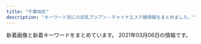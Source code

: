 ```yaml
---
title: "千葉地区"
description: "キーワード別にの巨乳アジアン・チャイナエステ嬢情報をまとめました。"
---
```


新着画像と新着キーワードをまとめています。
2021年03月06日の情報です。

<DmmAffiliateIns />
<KeywordTable
  shops={
    [
    {
        "keywords": {
            "C": 8,
            "D": 4,
            "87": 1,
            "85": 5
        },
        "station": "\u4e09\u54b2\u99c5\u6771\u53e3",
        "img_links": [
            "http://nikity.xyz/picture/s_staff.jpg",
            "http://nikity.xyz/picture/room1.jpg",
            "http://nikity.xyz/picture/s_news.jpg",
            "http://nikity.xyz/picture/room2.jpg",
            "http://nikity.xyz/uploads/210202/1-21020215552R31.jpg",
            "http://nikity.xyz/uploads/210202/1-21020215563U25.jpg",
            "http://nikity.xyz/picture/room3.jpg",
            "http://nikity.xyz/uploads/210206/1-210206100255409.jpg",
            "http://nikity.xyz/picture/room4.jpg",
            "http://nikity.xyz/uploads/210202/1-21020215543XH.jpg",
            "http://nikity.xyz/uploads/210208/1-21020PU403V1.jpg",
            "http://nikity.xyz/picture/top.jpg",
            "http://nikity.xyz/uploads/210206/1-210206100410V8.jpg",
            "http://nikity.xyz/uploads/210208/1-21020PU411Y7.jpg",
            "http://nikity.xyz/picture/s_shedule.jpg"
        ],
        "url": "http://nikity.xyz/",
        "name": "\u7652\u3057\u5929\u4f7f"
    },
    {
        "name": "\u91d1\u73b2\u74cf-\u30ad\u30f3\u30ec\u30fc\u30ed\u30fc-",
        "station": "\u9ad8\u6839\u6728\u6238\u99c5\u5357\u53e3",
        "img_links": [
            "http://aimise.com/images/iyasi6.jpg",
            "http://aimise.com/images/an1.jpg",
            "http://aimise.com/images/an5.jpg",
            "http://aimise.com/xj/hf/3.jpg",
            "http://aimise.com/images/iyasi5.jpg",
            "http://aimise.com/xj/hf/4.jpg",
            "http://aimise.com/images/iyasi3.jpg",
            "http://aimise.com/xj/001.jpg",
            "http://aimise.com/images/iyasi2.jpg",
            "http://aimise.com/xj/004.jpg",
            "http://aimise.com/images/an6.jpg",
            "http://aimise.com/images/iyasi4.jpg",
            "http://aimise.com/images/iyasi7.jpg",
            "http://aimise.com/images/240425-1210261S50276.png",
            "http://aimise.com/images/an4.jpg",
            "http://aimise.com/xj/02.jpg",
            "http://aimise.com/images/an3.jpg",
            "http://aimise.com/xj/hf/2.jpg",
            "http://aimise.com/images/iyasi8.jpg",
            "http://aimise.com/images/an2.jpg",
            "http://aimise.com/xj/003.jpg",
            "http://aimise.com/xj/03.jpg",
            "http://aimise.com/xj/hf/1.jpg",
            "http://aimise.com/xj/006.jpg",
            "http://aimise.com/xj/002.jpg",
            "http://aimise.com/xj/005.jpg",
            "http://aimise.com/xj/01.jpg"
        ],
        "url": "http://aimise.com/",
        "keywords": {}
    },
    {
        "keywords": {
            "84": 1,
            "83": 1,
            "86": 1,
            "C": 13,
            "D": 2
        },
        "img_links": [
            "http://hosigo.jpn.cm/i/images/newface1.jpg",
            "http://hosigo.jpn.cm/images/room-4.jpg",
            "http://hosigo.jpn.cm/images/mobile.jpg",
            "http://hosigo.a1.ests.co/upload/sites/49/2017/10/2017101005314746.jpg",
            "http://hosigo.jpn.cm/images/s_link.jpg",
            "http://hosigo.a1.ests.co/upload/sites/49/2017/10/2017101005314727.jpg",
            "http://hosigo.jpn.cm/images/room-1.jpg",
            "http://hosigo.jpn.cm/images/girl-z1.jpg",
            "http://hosigo.jpn.cm/images/s_staff1.jpg",
            "http://hosigo.jpn.cm/images/s_chedule.jpg",
            "http://hosigo.jpn.cm/images/girl-z2.jpg",
            "http://hosigo.jpn.cm/images/nei_bj3.jpg",
            "http://hosigo.jpn.cm/images/top.jpg",
            "http://hosigo.jpn.cm/images/time.png",
            "http://hosigo.jpn.cm/images/room-3.jpg",
            "http://hosigo.jpn.cm/images/s_staff.jpg",
            "http://hosigo.a1.ests.co/upload/sites/49/2017/10/2017101005314727-240x360.jpg",
            "http://hosigo.a1.ests.co/upload/sites/49/2017/10/2017101005314746-240x360.jpg",
            "http://hosigo.jpn.cm/images/nei_bj2.jpg",
            "http://hosigo.a1.ests.co/upload/sites/49/2017/10/2017101005314692-240x360.jpg",
            "http://hosigo.jpn.cm/images/room-0.jpg",
            "http://hosigo.jpn.cm/images/s_news.jpg",
            "http://hosigo.jpn.cm/images/movie.jpg",
            "http://hosigo.a1.ests.co/upload/sites/49/2017/10/2017101005314692.jpg"
        ],
        "station": "\u52dd\u7530\u53f0\u99c5\u5357\u53e3",
        "name": "\u30b7\u30fc\u30af\u30ec\u30c3\u30c8",
        "url": "http://hosigo.jpn.cm/"
    },
    {
        "name": "\u5143\u6c17\u5802",
        "station": "JR\u90fd\u8cc0\u99c5\u897f\u53e3",
        "img_links": [
            "http://genkidou-massage.work/img/head.jpg",
            "http://genkidou-massage.work/img/st1.jpg",
            "http://genkidou-massage.work/sp/img/tit.jpg",
            "http://genkidou-massage.work/sp/img/t-a.jpg",
            "http://genkidou-massage.work/img/sta3.jpg",
            "http://genkidou-massage.work/sp/img/pc.jpg",
            "http://genkidou-massage.work/img/st4.jpg",
            "http://genkidou-massage.work/sp/img/p3.jpg",
            "http://genkidou-massage.work/img/s3.jpg",
            "http://genkidou-massage.work/sp/img/st2.jpg",
            "http://genkidou-massage.work/img/s4.jpg",
            "http://genkidou-massage.work/img/st3.jpg",
            "http://genkidou-massage.work/img/sta4.jpg",
            "http://genkidou-massage.work/sp/img/time.jpg",
            "http://genkidou-massage.work/img/fla.jpg",
            "http://genkidou-massage.work/sp/img/t-o.jpg",
            "http://genkidou-massage.work/sp/img/add.jpg",
            "http://genkidou-massage.work/sp/img/botton.jpg",
            "http://genkidou-massage.work/sp/img/p2.jpg",
            "http://genkidou-massage.work/img/xmas.png",
            "http://genkidou-massage.work/sp/img/t-t.jpg",
            "http://genkidou-massage.work/img/pickup20.jpg",
            "http://genkidou-massage.work/img/fla-2.jpg",
            "http://genkidou-massage.work/sp/img/pic.jpg",
            "http://genkidou-massage.work/sp/img/sys.jpg",
            "http://genkidou-massage.work/img/st2.jpg",
            "http://genkidou-massage.work/sp/img/p1.jpg",
            "http://genkidou-massage.work/sp/img/st3.jpg",
            "http://genkidou-massage.work/sp/img/t-r.jpg",
            "http://genkidou-massage.work/sp/img/t-s.jpg",
            "http://genkidou-massage.work/img/nos.jpg",
            "http://genkidou-massage.work/img/s1.jpg",
            "http://genkidou-massage.work/img/s2.jpg",
            "http://genkidou-massage.work/img/sta2.jpg",
            "http://genkidou-massage.work/sp/img/st4.jpg",
            "http://genkidou-massage.work/img/botton.jpg",
            "http://genkidou-massage.work/sp/img/cam.jpg",
            "http://genkidou-massage.work/sp/img/st1.jpg",
            "http://genkidou-massage.work/img/sta1.jpg",
            "http://genkidou-massage.work/sp/img/info.jpg",
            "http://genkidou-massage.work/sp/img/tel.jpg",
            "http://genkidou-massage.work/sp/img/time2.jpg"
        ],
        "keywords": {
            "88": 2,
            "86": 2,
            "D": 4,
            "E": 2,
            "85": 3,
            "84": 1,
            "C": 13
        },
        "url": "http://genkidou-massage.work/"
    },
    {
        "img_links": [
            "http://wureshii.tokyo/static/picture/room3.png",
            "http://wureshii.tokyo/uploads/200723/1-200H3124150340.jpg",
            "http://wureshii.tokyo/uploads/201126/1-201126124I4E2.jpg",
            "http://wureshii.tokyo/static/picture/room2.png",
            "http://wureshii.tokyo/static/picture/top.png",
            "http://wureshii.tokyo/static/picture/tit-infor.png",
            "http://wureshii.tokyo/uploads/200914/1-200914103K2H9.jpg",
            "http://wureshii.tokyo/uploads/200723/1-200H31241064E.jpg",
            "http://wureshii.tokyo/static/picture/room1.png",
            "http://wureshii.tokyo/static/picture/info.png",
            "http://wureshii.tokyo/static/picture/room4.png",
            "http://wureshii.tokyo/uploads/200616/1-200616102U5456.jpg",
            "http://wureshii.tokyo/uploads/200615/1-2006151Z210510.jpg",
            "http://wureshii.tokyo/static/picture/infor.png",
            "http://wureshii.tokyo/uploads/210306/1-210306132132104.jpg",
            "http://wureshii.tokyo/static/picture/tite-staff.png",
            "http://wureshii.tokyo/uploads/201116/1-201116132HX52.jpg",
            "http://wureshii.tokyo/uploads/200826/1-200R6122159392.jpg",
            "http://wureshii.tokyo/uploads/200615/1-20061519113L58.jpg",
            "http://wureshii.tokyo/uploads/200615/1-2006151Z4304L.jpg",
            "http://wureshii.tokyo/uploads/200616/1-200616103511M7.jpg",
            "http://wureshii.tokyo/static/picture/tit-pick.png",
            "http://wureshii.tokyo/static/picture/tit-new.png",
            "http://wureshii.tokyo/uploads/200615/1-20061519101Kc.jpg",
            "http://wureshii.tokyo/uploads/200615/1-2006151Z631C5.jpg",
            "http://wureshii.tokyo/uploads/200616/1-200616103125M1.jpg",
            "http://wureshii.tokyo/uploads/210119/1-2101191F409235.jpg",
            "http://wureshii.tokyo/static/picture/tit-gat.png",
            "http://wureshii.tokyo/uploads/200616/1-200616103402133.jpg",
            "http://wureshii.tokyo/uploads/200914/1-200914103Q0410.jpg",
            "http://wureshii.tokyo/uploads/210106/1-21010613133E33.jpg",
            "http://wureshii.tokyo/uploads/201002/1-2010021312313Q.jpg"
        ],
        "name": "\u304a\u304b\u3048\u308a",
        "station": "JR\u6d25\u7530\u6cbc\u99c5\u5317\u53e3",
        "url": "http://wureshii.tokyo/",
        "keywords": {
            "C": 30
        }
    },
    {
        "station": "\u52dd\u7530\u53f0\u99c5\u5357\u53e3",
        "keywords": {},
        "url": "http://ai.es-relax.info/",
        "name": "\u611b",
        "img_links": [
            "http://ai.es-relax.info/gals/ayumi2.jpg",
            "http://ai.es-relax.info/images/kp.jpg",
            "http://ai.es-relax.info/gals/mimi2.jpg",
            "http://ai.es-relax.info/gals/ayumi1.jpg",
            "http://ai.es-relax.info/images/info (4).jpg",
            "http://ai.es-relax.info/images/info (3).jpg",
            "http://ai.es-relax.info/gals/aya2.jpg",
            "http://ai.es-relax.info/gals/yui1.jpg",
            "http://ai.es-relax.info/images/kp2.jpg",
            "http://ai.es-relax.info/images/info (2).jpg",
            "http://ai.es-relax.info/gals/remi1.jpg",
            "http://ai.es-relax.info/images/qr.jpg",
            "http://ai.es-relax.info/gals/aya1.jpg",
            "http://ai.es-relax.info/gals/natumi2.jpg",
            "http://ai.es-relax.info/gals/mimi1.jpg",
            "http://ai.es-relax.info/gals/remi2.jpg",
            "http://ai.es-relax.info/gals/yui2.jpg",
            "http://ai.es-relax.info/gals/natumi1.jpg",
            "http://ai.es-relax.info/images/info (1).jpg"
        ]
    },
    {
        "station": "JR\u5e55\u5f35\u672c\u90f7\u99c5\u6771\u53e3",
        "keywords": {
            "C": 5,
            "88": 1,
            "86": 1,
            "84": 1,
            "85": 5,
            "87": 1,
            "D": 4
        },
        "url": "http://kurumioui.tokyo/",
        "name": "\u7652\u3057\u7f8e\u4eba",
        "img_links": [
            "http://kurumioui.tokyo/uploads/201202/1-201202151356327.jpg",
            "http://kurumioui.tokyo/static/picture/m-top04.png",
            "http://kurumioui.tokyo/static/picture/nav04.png",
            "http://kurumioui.tokyo/static/picture/nav03.png",
            "http://kurumioui.tokyo/static/picture/m-top03.png",
            "http://kurumioui.tokyo/static/picture/nav01.png",
            "http://kurumioui.tokyo/static/picture/nav06.png",
            "http://kurumioui.tokyo/uploads/201005/1-2010051JIB49.jpg",
            "http://kurumioui.tokyo/uploads/210104/1-210104102930511.jpg",
            "http://kurumioui.tokyo/static/picture/nav05.png",
            "http://kurumioui.tokyo/uploads/210115/1-210115145112T9.jpg",
            "http://kurumioui.tokyo/static/picture/m-head03.png",
            "http://kurumioui.tokyo/uploads/201001/1-20100110450K46.jpg",
            "http://kurumioui.tokyo/uploads/201001/1-201001104A12O.jpg",
            "http://kurumioui.tokyo/static/picture/sp-qizu.png",
            "http://kurumioui.tokyo/static/picture/sp-tel.png",
            "http://kurumioui.tokyo/uploads/210305/1-21030516324K24.jpg",
            "http://kurumioui.tokyo/static/picture/nav02.png",
            "http://kurumioui.tokyo/static/picture/m-top02.png",
            "http://kurumioui.tokyo/uploads/210123/1-210123135621344.jpg",
            "http://kurumioui.tokyo/uploads/201001/1-201001104541N6.jpg"
        ]
    },
    {
        "keywords": {
            "81": 1,
            "86": 14,
            "83": 6,
            "85": 6,
            "87": 7,
            "C": 11,
            "D": 18,
            "E": 5,
            "F": 2,
            "88": 2
        },
        "img_links": [
            "http://suijyonohana.oks.bz/photos/sites/74/2019/10/201910060344032.jpg",
            "http://suijyonohana.oks.bz/photos/sites/74/2019/09/2019091305051898.jpg",
            "http://suijyonohana.oks.bz/photos/sites/74/2019/11/2019112303312820.jpg",
            "http://suijyonohana.oks.bz/photos/sites/74/2020/11/2020110804255484.jpg",
            "http://suijyonohana.oks.bz/photos/sites/74/2019/05/201905230829246.jpg",
            "http://suijyonohana.oks.bz/photos/sites/74/2019/04/2019040607544553.jpg",
            "http://suijyonohana.oks.bz/photos/sites/74/2019/07/2019071408493715.jpg",
            "http://suijyonohana.oks.bz/photos/sites/74/2019/04/2019040808230099.jpg",
            "http://suijyonohana.oks.bz/photos/sites/74/2019/04/2019040607404665.jpg",
            "http://suijyonohana.oks.bz/photos/sites/74/2019/11/2019111408343456.jpg",
            "http://suijyonohana.oks.bz/photos/sites/74/2019/10/2019102801382677.jpg",
            "http://suijyonohana.oks.bz/photos/sites/74/2019/12/2019121208173881.jpg",
            "http://suijyonohana.oks.bz/photos/sites/74/2019/10/2019102801383123.jpg",
            "http://suijyonohana.oks.bz/photos/sites/74/2019/11/2019111409121610.jpg",
            "http://suijyonohana.oks.bz/photos/sites/74/2019/10/2019101806091624.jpg",
            "http://suijyonohana.oks.bz/photos/sites/74/2019/05/2019052508374052.jpg",
            "http://suijyonohana.oks.bz/images/room4.jpg",
            "http://suijyonohana.oks.bz/photos/sites/74/2020/09/2020091304214310.jpg",
            "http://suijyonohana.oks.bz/photos/sites/74/2020/01/2020010806110196.jpg",
            "http://suijyonohana.oks.bz/images/end1.jpg",
            "http://suijyonohana.oks.bz/photos/sites/74/2019/11/2019112903321914.jpg",
            "http://suijyonohana.oks.bz/photos/sites/74/2019/12/2019122302574122.jpg",
            "http://suijyonohana.oks.bz/photos/sites/74/2019/05/2019051908111982.jpg",
            "http://suijyonohana.oks.bz/photos/sites/74/2019/11/2019110107361498.jpg",
            "http://suijyonohana.oks.bz/photos/sites/74/2019/11/2019110107361049.jpg",
            "http://suijyonohana.oks.bz/photos/sites/74/2020/01/2020010304114481.jpg",
            "http://suijyonohana.oks.bz/images/s_staff.png",
            "http://suijyonohana.oks.bz/photos/sites/74/2020/02/2020020702453147.jpg",
            "http://suijyonohana.oks.bz/photos/sites/74/2019/10/2019102803554338.jpg",
            "http://suijyonohana.oks.bz/photos/sites/74/2020/02/2020021308573639.jpg",
            "http://suijyonohana.oks.bz/photos/sites/74/2019/11/2019112009095899.jpg",
            "http://suijyonohana.oks.bz/photos/sites/74/2019/11/2019111305503023.jpg",
            "http://suijyonohana.oks.bz/images/top2.jpg",
            "http://suijyonohana.oks.bz/photos/sites/74/2019/11/2019110304043160.jpg",
            "http://suijyonohana.oks.bz/photos/sites/74/2019/04/2019040607544418.jpg",
            "http://suijyonohana.oks.bz/photos/sites/74/2019/11/2019111409122064.jpg",
            "http://suijyonohana.oks.bz/photos/sites/74/2020/01/2020012909451773.jpg",
            "http://suijyonohana.oks.bz/images/room2.jpg",
            "http://suijyonohana.oks.bz/images/mobile.png",
            "http://suijyonohana.oks.bz/photos/sites/74/2020/01/2020012909451396.jpg",
            "http://suijyonohana.oks.bz/photos/sites/74/2019/12/2019121003173867.jpg",
            "http://suijyonohana.oks.bz/images/top1.jpg",
            "http://suijyonohana.oks.bz/photos/sites/74/2019/10/2019102807073442.jpg",
            "http://suijyonohana.oks.bz/photos/sites/74/2019/10/2019102108484557.jpg",
            "http://suijyonohana.oks.bz/photos/sites/74/2019/12/2019120503232468.jpg",
            "http://suijyonohana.oks.bz/images/room1.jpg",
            "http://suijyonohana.oks.bz/images/face.png",
            "http://suijyonohana.oks.bz/photos/sites/74/2020/02/2020021802145314.jpg",
            "http://suijyonohana.oks.bz/photos/sites/74/2019/07/2019071908205295.jpg",
            "http://suijyonohana.oks.bz/photos/sites/74/2019/11/2019110805570462.jpg",
            "http://suijyonohana.oks.bz/photos/sites/74/2020/02/2020021802145941.jpg",
            "http://suijyonohana.oks.bz/photos/sites/74/2019/10/2019102803554653.jpg",
            "http://suijyonohana.oks.bz/photos/sites/74/2020/09/2020092307293684.jpg",
            "http://suijyonohana.oks.bz/photos/sites/74/2020/04/202004230549442.jpg",
            "http://suijyonohana.oks.bz/photos/sites/74/2019/12/201912100316363.jpg",
            "http://suijyonohana.oks.bz/photos/sites/74/2019/10/2019100603440218.jpg",
            "http://suijyonohana.oks.bz/photos/sites/74/2019/11/2019112903322854.jpg",
            "http://suijyonohana.oks.bz/photos/sites/74/2020/09/202009130421418.jpg",
            "http://suijyonohana.oks.bz/photos/sites/74/2019/05/2019052508384096.jpg",
            "http://suijyonohana.oks.bz/photos/sites/74/2019/11/2019111305502437.jpg",
            "http://suijyonohana.oks.bz/images/s_news.png",
            "http://suijyonohana.oks.bz/photos/sites/74/2019/04/2019040607544577.jpg",
            "http://suijyonohana.oks.bz/photos/sites/74/2019/08/2019082909370533.jpg",
            "http://suijyonohana.oks.bz/photos/sites/74/2019/12/2019120503231885.jpg",
            "http://suijyonohana.oks.bz/photos/sites/74/2019/12/2019121003163725.jpg",
            "http://suijyonohana.oks.bz/photos/sites/74/2019/12/2019122302573417.jpg",
            "http://suijyonohana.oks.bz/photos/sites/74/2019/11/2019112303312062.jpg",
            "http://suijyonohana.oks.bz/photos/sites/74/2019/08/2019080504172342.jpg",
            "http://suijyonohana.oks.bz/images/top.jpg",
            "http://suijyonohana.oks.bz/images/room3.jpg",
            "http://suijyonohana.oks.bz/photos/sites/74/2019/11/2019110805565047.jpg",
            "http://suijyonohana.oks.bz/photos/sites/74/2019/04/2019040607544466.jpg",
            "http://suijyonohana.oks.bz/photos/sites/74/2019/12/2019121708275675.jpg",
            "http://suijyonohana.oks.bz/photos/sites/74/2020/12/2020120108505493.jpg"
        ],
        "name": "\u7a32\u6bdb \u7a76\u6975\u30e9\u30a6\u30a1\u30fc\u30ba",
        "url": "http://suijyonohana.oks.bz/",
        "station": "JR\u7a32\u6bdb\u99c5\u897f\u53e3"
    },
    {
        "name": "\u7f8e\u9b54\u5973",
        "img_links": [
            "http://yureloyuli.xyz/static/picture/info1.jpg",
            "http://yureloyuli.xyz/uploads/200912/1-200912104044951.jpg",
            "http://yureloyuli.xyz/uploads/200706/1-200F6092015B8.jpg",
            "http://yureloyuli.xyz/uploads/210102/1-210102131F3W2.jpg",
            "http://yureloyuli.xyz/static/picture/bar-infomation.png",
            "http://yureloyuli.xyz/uploads/200206/1-20020616251Q12.jpg",
            "http://yureloyuli.xyz/uploads/210204/1-210204142K0J1.jpg",
            "http://yureloyuli.xyz/static/picture/bar-news.png",
            "http://yureloyuli.xyz/static/picture/info_text.jpg",
            "http://yureloyuli.xyz/uploads/201113/1-201113153614922.jpg",
            "http://yureloyuli.xyz/uploads/200228/1-20022P91635N0.jpg",
            "http://yureloyuli.xyz/static/picture/info2.jpg",
            "http://yureloyuli.xyz/uploads/210306/1-21030619240H07.jpg",
            "http://yureloyuli.xyz/uploads/200326/1-200326091KT30.jpg",
            "http://yureloyuli.xyz/static/picture/girls-bar.png",
            "http://yureloyuli.xyz/uploads/200722/1-200H215404S47.jpg",
            "http://yureloyuli.xyz/static/picture/bar-inte.png",
            "http://yureloyuli.xyz/uploads/200317/1-20031F92052106.jpg",
            "http://yureloyuli.xyz/uploads/210218/1-21021Q55420226.jpg",
            "http://yureloyuli.xyz/static/picture/bar-girls.png",
            "http://yureloyuli.xyz/uploads/200218/1-20021Q20511212.jpg",
            "http://yureloyuli.xyz/uploads/200324/1-20032409411K31.jpg"
        ],
        "url": "http://yureloyuli.xyz/",
        "station": "\u9ad8\u6839\u6728\u6238\u99c5\u5317\u53e3",
        "keywords": {
            "D": 10,
            "84": 4,
            "C": 3,
            "88": 1,
            "86": 2,
            "85": 6
        }
    },
    {
        "station": "\u516b\u5343\u4ee3\u53f0\u99c5\u897f\u53e3",
        "name": "Happiness",
        "keywords": {
            "87": 12,
            "86": 12,
            "C": 12,
            "85": 6,
            "D": 30
        },
        "url": "http://happiness.jpn.vin/",
        "img_links": [
            "http://happiness.jpn.vin/images/room6.jpg",
            "http://happiness.jpn.vin/photos/sites/52/2020/10/2020100102525072.jpg",
            "http://happiness.jpn.vin/images/link_nav01.jpg",
            "http://happiness.jpn.vin/images/sp_nav03.png",
            "http://happiness.jpn.vin/images/img_service03.jpg",
            "http://happiness.jpn.vin/photos/sites/52/2020/06/2020061307230771.jpg",
            "http://happiness.jpn.vin/images/link_nav02.jpg",
            "http://happiness.jpn.vin/images/link_nav05.jpg",
            "http://happiness.jpn.vin/images/img_service01.jpg",
            "http://happiness.jpn.vin/photos/sites/52/2020/06/2020061105480355.jpg",
            "http://happiness.jpn.vin/images/top.png",
            "http://happiness.jpn.vin/images/sp_tit_news.png",
            "http://happiness.jpn.vin/images/card.png",
            "http://happiness.jpn.vin/images/img_service02.jpg",
            "http://happiness.jpn.vin/images/sp_end.jpg",
            "http://happiness.jpn.vin/images/room7.jpg",
            "http://happiness.jpn.vin/images/sp_top.jpg",
            "http://happiness.jpn.vin/images/sp_tit_staff.png",
            "http://happiness.jpn.vin/images/end.png",
            "http://happiness.jpn.vin/images/link_nav06.jpg",
            "http://happiness.jpn.vin/images/room8.jpg",
            "http://happiness.jpn.vin/images/sp_nav01.png",
            "http://happiness.jpn.vin/photos/sites/52/2020/06/2020061106010711.jpg",
            "http://happiness.jpn.vin/photos/sites/52/2020/06/2020061106025814.jpg",
            "http://happiness.jpn.vin/images/link_nav03.jpg",
            "http://happiness.jpn.vin/images/room5.jpg",
            "http://happiness.jpn.vin/images/sp_nav02.png",
            "http://happiness.jpn.vin/images/re.png",
            "http://happiness.jpn.vin/images/link_nav04.jpg"
        ]
    },
    {
        "img_links": [
            "http://flower-esthe.net/img/r1.jpg",
            "http://flower-esthe.net/img/f1.jpg",
            "http://flower-esthe.net/img/r4.jpg",
            "http://flower-esthe.net/img/st1.jpg",
            "http://flower-esthe.net/img/sm.jpg",
            "http://flower-esthe.net/img/t4.jpg",
            "http://flower-esthe.net/img/nosta.jpg",
            "http://flower-esthe.net/img/st4.jpg",
            "http://flower-esthe.net/img/t5.jpg",
            "http://flower-esthe.net/img/noo.png",
            "http://flower-esthe.net/img/no.png",
            "http://flower-esthe.net/img/top1.jpg",
            "http://flower-esthe.net/img/st8.jpg",
            "http://flower-esthe.net/img/r3.jpg",
            "http://flower-esthe.net/img/t3.jpg",
            "http://flower-esthe.net/img/st6.jpg",
            "http://flower-esthe.net/img/t1.jpg",
            "http://flower-esthe.net/img/t6.jpg",
            "http://flower-esthe.net/img/stt1.jpg",
            "http://flower-esthe.net/img/t2.jpg",
            "http://flower-esthe.net/img/st7.jpg",
            "http://flower-esthe.net/img/st3.jpg",
            "http://flower-esthe.net/img/r2.jpg",
            "http://flower-esthe.net/img/st2.jpg",
            "http://flower-esthe.net/img/stt3.jpg"
        ],
        "url": "http://flower-esthe.net/",
        "station": "\u516b\u5343\u4ee3\u53f0\u99c5\u897f\u53e3",
        "name": "\u30b7\u30fc\u30af\u30ec\u30c3\u30c8\u30c7\u30fc\u30c8",
        "keywords": {
            "E": 2,
            "C": 1,
            "86": 3,
            "88": 1,
            "87": 1,
            "D": 2
        }
    },
    {
        "keywords": {
            "87": 1,
            "85": 5,
            "C": 3,
            "D": 3
        },
        "url": "http://tyuiopew.xyz/",
        "station": "JR\u6d25\u7530\u6cbc\u99c5\u5317\u53e3",
        "img_links": [
            "http://tyuiopew.xyz/static/picture/bar-girls.png",
            "http://tyuiopew.xyz/uploads/201015/1-201015092312434.jpg",
            "http://tyuiopew.xyz/uploads/201126/1-2011261434211X.jpg",
            "http://tyuiopew.xyz/uploads/201015/1-20101509223C14.jpg",
            "http://tyuiopew.xyz/uploads/201015/1-201015092252D0.jpg",
            "http://tyuiopew.xyz/static/picture/bar-infomation.png",
            "http://tyuiopew.xyz/uploads/210106/1-210106132U6206.jpg",
            "http://tyuiopew.xyz/static/picture/info1.jpg",
            "http://tyuiopew.xyz/static/picture/info2.jpg",
            "http://tyuiopew.xyz/static/picture/info_text.jpg",
            "http://tyuiopew.xyz/static/picture/bar-news.png",
            "http://tyuiopew.xyz/uploads/201113/1-201113140121425.jpg",
            "http://tyuiopew.xyz/static/picture/bar-inte.png",
            "http://tyuiopew.xyz/static/picture/girls-bar.png"
        ],
        "name": "\u30cf\u30ca\u30df\u30ba\u30ad"
    },
    {
        "keywords": {
            "86": 3,
            "D": 5,
            "87": 1,
            "85": 2,
            "E": 1
        },
        "img_links": [
            "https://eve.iest.info/photos/sites/86/2020/12/2020120704342315.jpg",
            "https://eve.iest.info/images/s_staff.jpg",
            "https://eve.iest.info/photos/sites/86/2020/12/2020121105320296.jpg",
            "https://eve.iest.info/photos/sites/86/2020/12/202012070434226.jpg",
            "https://eve.iest.info/photos/sites/86/2021/02/2021021805312762.jpg",
            "https://eve.iest.info/images/mobile.jpg",
            "https://eve.iest.info/images/s_news.jpg",
            "https://eve.iest.info/photos/sites/86/2020/12/2020120704342160.jpg",
            "https://eve.iest.info/photos/sites/86/2020/12/2020120704342237.jpg",
            "https://eve.iest.info/images/top.jpg"
        ],
        "url": "https://eve.iest.info/",
        "name": "\u30a4\u30d6",
        "station": "\u4eac\u6210\u5343\u8449\u4e2d\u592e\u99c5\u897f\u53e3"
    },
    {
        "name": "\u865c\u7f8e\u4eba\uff5e\u3068\u308a\u3053\u3073\u3058\u3093\uff5e",
        "img_links": [],
        "keywords": {},
        "url": "https://y-bijin.aoaoeo.com/",
        "station": "\u516b\u5343\u4ee3\u53f0\u99c5\u897f\u53e3"
    },
    {
        "keywords": {
            "84": 32,
            "\u30bb\u30af\u30b7\u30fc": 16,
            "E": 48,
            "85": 32,
            "F": 48,
            "86": 64,
            "88": 16,
            "87": 80,
            "D": 96,
            "89": 16,
            "C": 48
        },
        "img_links": [
            "http://hani.iest.info/images/news.png",
            "http://hani.iest.info/images/s1.jpg",
            "http://hani.iest.info/photos/sites/18/2019/10/2019100602133354.jpg",
            "http://hani.iest.info/photos/sites/18/2019/12/2019120309530549.jpg",
            "http://hani.iest.info/images/room2.jpg",
            "http://hani.iest.info/photos/sites/18/2019/10/2019101407222923.jpg",
            "http://hani.iest.info/photos/sites/18/2019/12/2019122008033171.jpg",
            "http://hani.iest.info/photos/sites/18/2020/04/2020040603070417.jpg",
            "http://hani.iest.info/images/acc2.jpg",
            "http://hani.iest.info/photos/sites/18/2019/10/201910060213371.jpg",
            "http://hani.iest.info/photos/sites/18/2020/06/2020060903502311.jpg",
            "http://hani.iest.info/images/room3.jpg",
            "http://hani.iest.info/images/acc1.jpg",
            "http://hani.iest.info/images/s_staff.png",
            "http://hani.iest.info/images/mobile.jpg",
            "http://hani.iest.info/photos/sites/18/2020/06/2020060903502282.jpg",
            "http://hani.iest.info/photos/sites/18/2019/10/2019100602133829.jpg",
            "http://hani.iest.info/photos/sites/18/2019/10/2019100602133570.jpg",
            "http://hani.iest.info/photos/sites/18/2020/05/2020052207375063.jpg",
            "http://hani.iest.info/images/top.png",
            "http://hani.iest.info/photos/sites/18/2019/10/2019101407222356.jpg",
            "http://hani.iest.info/photos/sites/18/2019/11/2019112910073821.jpg",
            "http://hani.iest.info/photos/sites/18/2020/04/2020040603065891.jpg",
            "http://hani.iest.info/photos/sites/18/2020/06/2020060903502382.jpg",
            "http://hani.iest.info/photos/sites/18/2019/10/201910060213369.jpg",
            "http://hani.iest.info/photos/sites/18/2019/12/201912200803389.jpg",
            "http://hani.iest.info/photos/sites/18/2019/10/2019101903334729.jpg",
            "http://hani.iest.info/images/s3.jpg",
            "http://hani.iest.info/photos/sites/18/2019/10/2019100602133666.jpg",
            "http://hani.iest.info/images/acc3.jpg",
            "http://hani.iest.info/images/s_link.png",
            "http://hani.iest.info/photos/sites/18/2020/02/2020022704441935.jpg",
            "http://hani.iest.info/photos/sites/18/2019/10/2019100602133621.jpg",
            "http://hani.iest.info/photos/sites/18/2019/10/201910060213393.jpg",
            "http://hani.iest.info/images/room4.jpg",
            "http://hani.iest.info/photos/sites/18/2019/12/2019122008033573.jpg",
            "http://hani.iest.info/images/room1.jpg",
            "http://hani.iest.info/photos/sites/18/2020/02/2020022704442031.jpg"
        ],
        "url": "http://hani.iest.info/",
        "station": "JR\u897f\u5343\u8449\u99c5\u5357\u53e3",
        "name": "Hani\u30fb\u30cf\u30cb"
    },
    {
        "url": "http://smile.oks.bz/",
        "name": "Smile\u30fb\u30b9\u30de\u30a4\u30eb",
        "keywords": {
            "83": 1,
            "85": 3,
            "87": 6,
            "D": 17,
            "E": 3,
            "C": 2,
            "86": 12
        },
        "station": "\u5343\u8449\u4e2d\u592e\u99c5\u6771\u53e3",
        "img_links": [
            "http://smile.oks.bz/photos/sites/41/2019/12/2019122517061810.jpg",
            "http://smile.oks.bz/photos/sites/41/2019/09/2019090417583313.jpg",
            "http://smile.oks.bz/photos/sites/41/2021/01/2021010911025290.jpg",
            "http://smile.oks.bz/photos/sites/41/2019/12/2019122516470912.jpg",
            "http://smile.oks.bz/photos/sites/41/2019/09/2019091314115844.jpg",
            "http://smile.oks.bz/photos/sites/41/2021/01/2021012517065775.jpg",
            "http://smile.oks.bz/images/link.jpg",
            "http://smile.oks.bz/photos/sites/41/2021/02/2021020310442224-356x475.jpg",
            "http://smile.oks.bz/images/top.jpg",
            "http://smile.oks.bz/images/staff_line.jpg",
            "http://smile.oks.bz/photos/sites/41/2021/02/2021022713432946.jpg",
            "http://smile.oks.bz/photos/sites/41/2020/10/2020101713162274.jpg",
            "http://smile.oks.bz/images/mobile.jpg",
            "http://smile.oks.bz/photos/sites/41/2020/09/202009091902267.jpg",
            "http://smile.oks.bz/photos/sites/41/2021/02/2021020310442052.jpg",
            "http://smile.oks.bz/photos/sites/41/2020/07/2020071417514615.jpg",
            "http://smile.oks.bz/photos/sites/41/2021/01/2021012517065775-356x475.jpg",
            "http://smile.oks.bz/photos/sites/41/2019/09/2019091314105462.jpg",
            "http://smile.oks.bz/images/s_face.jpg",
            "http://smile.oks.bz/photos/sites/41/2020/09/2020090213501227.jpg",
            "http://smile.oks.bz/photos/sites/41/2021/02/2021022713432946-356x475.jpg",
            "http://smile.oks.bz/photos/sites/41/2020/11/2020110713394486.jpg",
            "http://smile.oks.bz/photos/sites/41/2019/11/2019112410352437.jpg",
            "http://smile.oks.bz/photos/sites/41/2019/12/2019122517044066.jpg",
            "http://smile.oks.bz/photos/sites/41/2019/08/201909231726370.jpg",
            "http://smile.oks.bz/photos/sites/41/2021/02/2021020310442224.jpg",
            "http://smile.oks.bz/photos/sites/41/2019/12/2019122517044318.jpg",
            "http://smile.oks.bz/images/s_news.jpg",
            "http://smile.oks.bz/photos/sites/41/2021/02/2021020310442052-356x475.jpg",
            "http://smile.oks.bz/photos/sites/41/2020/10/202010071446208.jpg",
            "http://smile.oks.bz/photos/sites/41/2020/01/2020012310224324.jpg"
        ]
    },
    {
        "img_links": [
            "http://www.mosimosi.esturl.com/files/015.jpg",
            "http://www.mosimosi.esturl.com/files/014.jpg",
            "http://www.mosimosi.esturl.com/files/011.jpg",
            "http://www.mosimosi.esturl.com/img/stb.jpg",
            "http://www.mosimosi.esturl.com/files/019.jpg",
            "http://www.mosimosi.esturl.com/files/016.jpg",
            "http://www.mosimosi.esturl.com/img/stt.jpg",
            "http://www.mosimosi.esturl.com/files/020.jpg",
            "http://www.mosimosi.esturl.com/img/nav-003.png",
            "http://www.mosimosi.esturl.com/img/top01.png",
            "http://www.mosimosi.esturl.com/img/nav-001.png",
            "http://www.mosimosi.esturl.com/img/tel.png",
            "http://www.mosimosi.esturl.com/img/nav-005.png",
            "http://www.mosimosi.esturl.com/img/nav-004.png",
            "http://www.mosimosi.esturl.com/files/017.jpg",
            "http://www.mosimosi.esturl.com/img/nav-002.png",
            "http://www.mosimosi.esturl.com/files/018.jpg",
            "http://www.mosimosi.esturl.com/img/nav-006.png"
        ],
        "name": "\u3082\u3057\u3082\u3057Baby",
        "station": "JR\u6d25\u7530\u6cbc\u99c5\u5317\u53e3",
        "url": "http://www.mosimosi.esturl.com/",
        "keywords": {
            "87": 7,
            "E": 1,
            "D": 7,
            "90": 1
        }
    },
    {
        "keywords": {
            "85": 1,
            "D": 2,
            "86": 1
        },
        "url": "http://koi.iest.info/",
        "name": "\u5922\u306e\u5929\u56fd",
        "img_links": [
            "http://koi.iest.info/images/line.jpg",
            "http://koi.iest.info/images/s_staff.png",
            "http://koi.iest.info/images/s_news.png",
            "http://koi.a2.reraku.work/upload/sites/35/2018/12/201812120516587.jpg",
            "http://koi.iest.info/images/mobile.jpg",
            "http://koi.iest.info/images/info.jpg",
            "http://koi.iest.info/images/room1.jpg",
            "http://koi.iest.info/images/s_link.png",
            "http://koi.a2.reraku.work/upload/sites/35/2019/02/2019022109582636.jpg",
            "http://koi.iest.info/images/s_face.png",
            "http://koi.iest.info/images/top.png"
        ],
        "station": "\u5343\u8449\u4e2d\u592e\u99c5\u897f\u53e3"
    },
    {
        "station": "JR\u5e55\u5f35\u99c5\u5357\u53e3",
        "url": "http://forever-est.com/",
        "name": "\u96a0\u308c\u5bb6",
        "img_links": [
            "http://forever-est.com/img/cg08.jpg",
            "http://forever-est.com/img/fla2.jpg",
            "http://forever-est.com/img/cg09.jpg",
            "http://forever-est.com/img/footer.jpg",
            "http://forever-est.com/img/cg05.jpg",
            "http://forever-est.com/img/eve.jpg",
            "http://forever-est.com/img/cg011.jpg",
            "http://forever-est.com/img/acct.jpg",
            "http://forever-est.com/img/fla4.jpg",
            "http://forever-est.com/img/cg04.jpg",
            "http://forever-est.com/img/cg10.jpg",
            "http://forever-est.com/img/stat.jpg",
            "http://forever-est.com/img/fla3.jpg",
            "http://forever-est.com/img/rect.jpg",
            "http://forever-est.com/link/menlog.jpg",
            "http://forever-est.com/img/cg01.jpg",
            "http://forever-est.com/img/flb2.jpg",
            "http://forever-est.com/img/no.png",
            "http://forever-est.com/img/top.jpg",
            "http://forever-est.com/img/lb2.jpg",
            "http://forever-est.com/img/cg07.jpg",
            "http://forever-est.com/img/fbb.jpg",
            "http://forever-est.com/img/cg06.jpg",
            "http://forever-est.com/img/lint.jpg",
            "http://forever-est.com/img/cg051.jpg",
            "http://forever-est.com/img/cg071.jpg",
            "http://forever-est.com/img/stal.jpg",
            "http://forever-est.com/img/lb1.jpg",
            "http://forever-est.com/img/fla1.jpg",
            "http://forever-est.com/img/flb1.jpg",
            "http://forever-est.com/img/cg081.jpg"
        ],
        "keywords": {
            "D": 2,
            "E": 5,
            "86": 7
        }
    },
    {
        "keywords": {},
        "url": "http://es-happy.work/",
        "name": "\u60a0",
        "img_links": [
            "http://es-happy.work/images/topgirl.jpg",
            "http://es-happy.work/images/2.jpg",
            "http://es-happy.work/img/runa1.jpg",
            "http://es-happy.work/staff/sora.jpg",
            "http://es-happy.work/images/int2.jpg",
            "http://es-happy.work/images/tr3.jpg",
            "http://es-happy.work/images/int3.jpg",
            "http://es-happy.work/images/sys2.jpg",
            "http://es-happy.work/images/tr.jpg",
            "http://es-happy.work/images/concept.jpg",
            "http://es-happy.work/images/sys3.jpg",
            "http://es-happy.work/images/staff_t.jpg",
            "http://es-happy.work/images/interior_t.jpg",
            "http://es-happy.work/img/momo1.jpg",
            "http://es-happy.work/images/tr2.jpg",
            "http://es-happy.work/images/ac2.jpg",
            "http://es-happy.work/images/sys1.jpg",
            "http://es-happy.work/images/1.jpg",
            "http://es-happy.work/images/ac1.jpg",
            "http://es-happy.work/images/tr1.jpg",
            "http://es-happy.work/staff/runa.jpg",
            "http://es-happy.work/images/3.jpg",
            "http://es-happy.work/images/head.jpg",
            "http://es-happy.work/images/int1.jpg",
            "http://es-happy.work/img/sora1.jpg",
            "http://es-happy.work/images/news.jpg",
            "http://es-happy.work/staff/momo.jpg"
        ],
        "station": "JR\u6210\u7530\u99c5"
    },
    {
        "url": "http://www.aya-esthe.xyz/",
        "name": "\u5f69 \u3042\u3084",
        "keywords": {
            "D": 5,
            "93": 2,
            "E": 1,
            "87": 4,
            "85": 1,
            "C": 1,
            "86": 1
        },
        "img_links": [
            "http://www.aya-esthe.xyz/files/046-02.jpg",
            "http://www.aya-esthe.xyz/files/051-03.jpg",
            "http://www.aya-esthe.xyz/images/link_t.jpg",
            "http://www.aya-esthe.xyz/images/staff_t.jpg",
            "http://www.aya-esthe.xyz/files/045-03.jpg",
            "http://www.aya-esthe.xyz/files/005.jpg",
            "http://www.aya-esthe.xyz/files/005-03.jpg",
            "http://www.aya-esthe.xyz/files/050-03.jpg",
            "http://www.aya-esthe.xyz/images/int2.jpg",
            "http://www.aya-esthe.xyz/files/050.jpg",
            "http://www.aya-esthe.xyz/files/046.jpg",
            "http://www.aya-esthe.xyz/files/006.jpg",
            "http://www.aya-esthe.xyz/images/interior_t.jpg",
            "http://www.aya-esthe.xyz/files/046-03.jpg",
            "http://www.aya-esthe.xyz/files/005-02.jpg",
            "http://www.aya-esthe.xyz/files/052-02.jpg",
            "http://www.aya-esthe.xyz/files/051.jpg",
            "http://www.aya-esthe.xyz/files/003-03.jpg",
            "http://www.aya-esthe.xyz/images/mobile.jpg",
            "http://www.aya-esthe.xyz/files/045.jpg",
            "http://www.aya-esthe.xyz/files/050-02.jpg",
            "http://www.aya-esthe.xyz/files/006-02.jpg",
            "http://www.aya-esthe.xyz/files/006-03.jpg",
            "http://www.aya-esthe.xyz/files/003-02.jpg",
            "http://www.aya-esthe.xyz/images/news.jpg",
            "http://www.aya-esthe.xyz/files/052.jpg",
            "http://www.aya-esthe.xyz/files/052-03.jpg",
            "http://www.aya-esthe.xyz/files/045-02.jpg",
            "http://www.aya-esthe.xyz/files/051-02.jpg",
            "http://www.aya-esthe.xyz/images/head.jpg",
            "http://www.aya-esthe.xyz/images/tel.jpg",
            "http://www.aya-esthe.xyz/images/sys1.jpg",
            "http://www.aya-esthe.xyz/files/003.jpg"
        ],
        "station": "JR\u7a32\u6bdb\u99c5\u6771\u53e3"
    },
    {
        "url": "http://lambsey.ies.bz/",
        "img_links": [
            "http://lambsey.ies.bz/images/s_news.png",
            "http://lambsey.ies.bz/images/room3.jpg",
            "http://lambsey.ies.bz/photos/sites/68/2020/07/2020071309484619.jpg",
            "http://lambsey.ies.bz/images/top.jpg",
            "http://lambsey.ies.bz/images/info.jpg",
            "http://lambsey.ies.bz/images/room4.jpg",
            "http://lambsey.ies.bz/images/room2.jpg",
            "http://lambsey.ies.bz/photos/sites/68/2020/07/2020071309484790.jpg",
            "http://lambsey.ies.bz/images/zi_staff.png",
            "http://lambsey.ies.bz/images/staff_bj4.png",
            "http://lambsey.ies.bz/images/line1.png",
            "http://lambsey.ies.bz/images/room1.jpg",
            "http://lambsey.ies.bz/photos/sites/68/2021/02/2021020309034986.jpg"
        ],
        "station": "JR\u56db\u8857\u9053\u99c5\u5317\u53e3",
        "name": "\u30e9\u30e0\u30b8",
        "keywords": {
            "83": 4,
            "86": 8,
            "D": 12,
            "C": 10
        }
    },
    {
        "station": "\u5343\u8449\u4e2d\u592e\u99c5\u6771\u53e3",
        "url": "http://moeai.est888.com/",
        "keywords": {
            "D": 3,
            "89": 4,
            "92": 2,
            "E": 7,
            "90": 4
        },
        "name": "\u840c\u611b -\u3082\u3048\u3042\u3044-",
        "img_links": [
            "http://moeai.est888.com/css/staff/staff01.jpg",
            "http://moeai.est888.com/css/staff/staff02.jpg",
            "http://moeai.est888.com/css/tel01.png",
            "http://moeai.est888.com/css/staff/staff10.jpg",
            "http://moeai.est888.com/css/staff/staff07.jpg",
            "http://moeai.est888.com/css/staff/staff04.jpg",
            "http://moeai.est888.com/css/nav/nav-003.png",
            "http://moeai.est888.com/css/staff/staff07-a.jpg",
            "http://moeai.est888.com/css/staff/staff003-a.jpg",
            "http://moeai.est888.com/css/staff/staff04-a.jpg",
            "http://moeai.est888.com/css/nav/nav-006.png",
            "http://moeai.est888.com/css/staff/staff02-a.jpg",
            "http://moeai.est888.com/css/osusume-07.jpg",
            "http://moeai.est888.com/css/staff/staff06.jpg",
            "http://moeai.est888.com/css/nav/nav-005.png",
            "http://moeai.est888.com/css/staff/staff06-a.jpg",
            "http://moeai.est888.com/css/staff/staff01-a.jpg",
            "http://moeai.est888.com/css/staff/staff08-a.jpg",
            "http://moeai.est888.com/css/staff/staff10-a.jpg",
            "http://moeai.est888.com/css/staff/staff09-a.jpg",
            "http://moeai.est888.com/css/top-right01.jpg",
            "http://moeai.est888.com/css/nav/nav-001.png",
            "http://moeai.est888.com/css/staff/staff005-a.jpg",
            "http://moeai.est888.com/css/staff/staff09.jpg",
            "http://moeai.est888.com/css/nav/nav-004.png",
            "http://moeai.est888.com/css/staff/staff08.jpg",
            "http://moeai.est888.com/css/staff/staff003.jpg",
            "http://moeai.est888.com/css/staff/staff005.jpg",
            "http://moeai.est888.com/css/nav/nav-002.png"
        ]
    },
    {
        "station": "JR\u56db\u8857\u9053\u99c5\u5317\u53e3",
        "img_links": [
            "http://www.cianzan.xyz/uploads/201209/1-201209110351409.jpg",
            "http://www.cianzan.xyz/static/picture/nav-004.png",
            "http://www.cianzan.xyz/static/picture/left.jpg",
            "http://www.cianzan.xyz/uploads/201204/1-20120414525DJ.jpg",
            "http://www.cianzan.xyz/static/picture/top003.jpg",
            "http://www.cianzan.xyz/uploads/201207/1-20120G05H03F.jpg",
            "http://www.cianzan.xyz/static/picture/nav-002.png",
            "http://www.cianzan.xyz/static/picture/right.jpg",
            "http://www.cianzan.xyz/static/picture/nav-001.png",
            "http://www.cianzan.xyz/static/picture/top01.png",
            "http://www.cianzan.xyz/uploads/201209/1-20120911033J44.jpg",
            "http://www.cianzan.xyz/uploads/201207/1-20120G05I9133.jpg",
            "http://www.cianzan.xyz/static/picture/nav-006.png",
            "http://www.cianzan.xyz/static/picture/nav-003.png",
            "http://www.cianzan.xyz/static/picture/tel.png",
            "http://www.cianzan.xyz/uploads/201204/1-20120414562N15.jpg",
            "http://www.cianzan.xyz/static/picture/nav-005.png"
        ],
        "keywords": {
            "86": 2,
            "D": 2
        },
        "name": "\u304a\u304b\u3048\u308a",
        "url": "http://www.cianzan.xyz/"
    },
    {
        "station": "\u516b\u5343\u4ee3\u53f0\u99c5\u6771\u53e3",
        "keywords": {
            "88": 1,
            "C": 1,
            "E": 1,
            "D": 2,
            "86": 3
        },
        "img_links": [
            "http://aroma-esthe.blue/img/top.jpg",
            "http://aroma-esthe.blue/img/no.png",
            "http://aroma-esthe.blue/img/st4.jpg",
            "http://aroma-esthe.blue/img/t3.jpg",
            "http://aroma-esthe.blue/img/nosta.jpg",
            "http://aroma-esthe.blue/img/stt3.jpg",
            "http://aroma-esthe.blue/img/noo.png",
            "http://aroma-esthe.blue/img/t4.jpg",
            "http://aroma-esthe.blue/img/stt1.jpg",
            "http://aroma-esthe.blue/img/t2.jpg",
            "http://aroma-esthe.blue/img/f1.jpg",
            "http://aroma-esthe.blue/img/st1.jpg",
            "http://aroma-esthe.blue/img/st2.jpg",
            "http://aroma-esthe.blue/img/t5.jpg",
            "http://aroma-esthe.blue/img/t6.jpg",
            "http://aroma-esthe.blue/img/sm.jpg",
            "http://aroma-esthe.blue/img/st3.jpg",
            "http://aroma-esthe.blue/img/t1.jpg"
        ],
        "url": "http://aroma-esthe.blue",
        "name": "\u30e4\u30fc\u30db\u30fc"
    },
    {
        "url": "https://murasakiyume.jpn.mn/",
        "keywords": {
            "87": 12,
            "85": 6,
            "D": 36,
            "86": 18
        },
        "img_links": [
            "https://murasakiyume.jpn.mn/photos/sites/59/2020/10/2020102203295593.jpg",
            "https://murasakiyume.jpn.mn/photos/sites/59/2020/11/2020111106333039.jpg",
            "https://murasakiyume.jpn.mn/images/tit_therapist.png",
            "https://murasakiyume.jpn.mn/photos/sites/59/2020/10/202010220329416.jpg",
            "https://murasakiyume.jpn.mn/images/top.jpg",
            "https://murasakiyume.jpn.mn/images/sp_tit_therapist.png",
            "https://murasakiyume.jpn.mn/images/ac2.jpg",
            "https://murasakiyume.jpn.mn/images/sp_tit_new.png",
            "https://murasakiyume.jpn.mn/images/sp_top.jpg",
            "https://murasakiyume.jpn.mn/photos/sites/59/2020/10/2020102203292385.jpg",
            "https://murasakiyume.jpn.mn/images/sp_tit_staff01.png",
            "https://murasakiyume.jpn.mn/images/ac3.jpg",
            "https://murasakiyume.jpn.mn/images/room2.jpg",
            "https://murasakiyume.jpn.mn/photos/sites/59/2020/10/2020102203301082.jpg",
            "https://murasakiyume.jpn.mn/images/room1.jpg",
            "https://murasakiyume.jpn.mn/images/tit_new.png",
            "https://murasakiyume.jpn.mn/images/img_tel.png",
            "https://murasakiyume.jpn.mn/images/room4.jpg",
            "https://murasakiyume.jpn.mn/photos/sites/59/2020/12/2020122306472969.jpg",
            "https://murasakiyume.jpn.mn/images/maining.jpg",
            "https://murasakiyume.jpn.mn/images/tit_staff01.png",
            "https://murasakiyume.jpn.mn/images/room3.jpg",
            "https://murasakiyume.jpn.mn/images/ac1.jpg",
            "https://murasakiyume.jpn.mn/images/tit_staff02.png",
            "https://murasakiyume.jpn.mn/images/sp_tit_staff02.png"
        ],
        "name": "\u7d2b\u5922",
        "station": "\u85ac\u5712\u53f0\u99c5\u6771\u53e3"
    },
    {
        "keywords": {
            "F": 5,
            "C": 2,
            "G": 1,
            "84": 1,
            "88": 6,
            "87": 5,
            "86": 3,
            "85": 3,
            "83": 2,
            "92": 1,
            "90": 2,
            "E": 9,
            "D": 11,
            "89": 2,
            "82": 1
        },
        "name": "\u6843\u9999",
        "url": "http://momoka.iest.info/",
        "station": "JR\u6d25\u7530\u6cbc\u99c5\u5317\u53e3",
        "img_links": [
            "http://momoka.iest.info/images/staff02.png",
            "http://momoka.iest.info/images/tit_staff1.png",
            "http://momoka.iest.info/photos/sites/11/2020/08/2020081513255337.jpg",
            "http://momoka.iest.info/photos/sites/11/2020/12/2020121613490552.jpg",
            "http://momoka.iest.info/photos/sites/11/2021/01/2021012512211971.jpg",
            "http://momoka.iest.info/photos/sites/11/2019/11/2019112219364120.jpg",
            "http://momoka.iest.info/photos/sites/11/2020/08/2020082910563494-e1599359041381.jpg",
            "http://momoka.iest.info/photos/sites/11/2021/01/202101081554510.jpg",
            "http://momoka.iest.info/images/link_nav06.jpg",
            "http://momoka.iest.info/photos/sites/11/2020/01/2020010615504056.jpg",
            "http://momoka.iest.info/images/tit_new.png",
            "http://momoka.iest.info/photos/sites/11/2020/08/202008311113307.jpg",
            "http://momoka.iest.info/images/link_nav03.jpg",
            "http://momoka.iest.info/photos/sites/11/2020/10/2020100816592987.jpg",
            "http://momoka.iest.info/photos/sites/11/2020/02/2020021019034043.jpg",
            "http://momoka.iest.info/photos/sites/11/2019/12/2019120814110696.jpg",
            "http://momoka.iest.info/photos/sites/11/2021/02/2021022610281385.jpg",
            "http://momoka.iest.info/images/side_mobile.jpg",
            "http://momoka.iest.info/photos/sites/11/2020/09/2020092918164546.jpg",
            "http://momoka.iest.info/photos/sites/11/2020/08/2020081513232423.jpg",
            "http://momoka.iest.info/photos/sites/11/2020/02/2020020411095362.jpg",
            "http://momoka.iest.info/images/staff01.png",
            "http://momoka.iest.info/images/tit_link.png",
            "http://momoka.iest.info/photos/sites/11/2019/12/2019121918430664.jpg",
            "http://momoka.iest.info/images/side_tel.jpg",
            "http://momoka.iest.info/images/link_nav01.jpg",
            "http://momoka.iest.info/images/tit_pick.png",
            "http://momoka.iest.info/photos/sites/11/2020/08/2020082910563494.jpg",
            "http://momoka.iest.info/photos/sites/11/2019/12/2019120814110783.jpg",
            "http://momoka.iest.info/images/sp_top.png",
            "http://momoka.iest.info/photos/sites/11/2020/11/2020110419453954.jpg",
            "http://momoka.iest.info/photos/sites/11/2020/07/2020073110302456.jpg",
            "http://momoka.iest.info/images/link_nav04.jpg",
            "http://momoka.iest.info/photos/sites/11/2020/02/2020021711434572.jpg",
            "http://momoka.iest.info/photos/sites/11/2020/01/202001061550092.jpg",
            "http://momoka.iest.info/photos/sites/11/2019/12/2019120410554229.jpg",
            "http://momoka.iest.info/photos/sites/11/2020/12/2020121016111969.jpg",
            "http://momoka.iest.info/photos/sites/11/2021/02/2021021911090965.jpg",
            "http://momoka.iest.info/images/end.png",
            "http://momoka.iest.info/images/top.png",
            "http://momoka.iest.info/images/link_nav02.jpg",
            "http://momoka.iest.info/images/link_nav05.jpg"
        ]
    },
    {
        "img_links": [
            "http://estela-spa.ests.jp/images/newface1.jpg",
            "http://estela-spa.ests.jp/photos/sites/46/2020/08/2020082012203844.jpg",
            "http://estela-spa.ests.jp/images/top.jpg",
            "http://estela-spa.ests.jp/photos/sites/46/2021/02/2021021816212292.jpg",
            "http://estela-spa.ests.jp/images/s_news.jpg",
            "http://estela-spa.ests.jp/images/girl-z1.jpg",
            "http://estela-spa.ests.jp/images/girl-z2.jpg",
            "http://estela-spa.ests.jp/photos/sites/46/2020/10/2020101314265164.jpg",
            "http://estela-spa.ests.jp/photos/sites/46/2020/08/2020082012203975.jpg",
            "http://estela-spa.ests.jp/photos/sites/46/2020/08/2020082012203273.jpg",
            "http://estela-spa.ests.jp/photos/sites/46/2020/08/2020082012204188.jpg",
            "http://estela-spa.ests.jp/photos/sites/46/2021/02/2021022517010738.jpg",
            "http://estela-spa.ests.jp/photos/sites/46/2020/12/2020120217175269.jpg",
            "http://estela-spa.ests.jp/photos/sites/46/2020/09/2020090417384533.jpg",
            "http://estela-spa.ests.jp/images/staff01.jpg",
            "http://estela-spa.ests.jp/photos/sites/46/2021/02/2021021111100774.jpg",
            "http://estela-spa.ests.jp/images/link1.jpg",
            "http://estela-spa.ests.jp/images/mobile.png",
            "http://estela-spa.ests.jp/photos/sites/46/2021/03/2021030116490385.jpg",
            "http://estela-spa.ests.jp/images/top1.jpg"
        ],
        "station": "\u5343\u8449\u4e2d\u592e\u99c5\u897f\u53e3",
        "keywords": {
            "D": 10,
            "83": 1,
            "86": 6,
            "E": 1,
            "C": 27,
            "85": 1,
            "87": 2,
            "82": 1
        },
        "url": "http://estela-spa.ests.jp/",
        "name": "\u30eb\u30d3\u30fc"
    },
    {
        "img_links": [
            "http://nymphe-est.net/img/st1.jpg",
            "http://nymphe-est.net/img/sta6.jpg",
            "http://nymphe-est.net/img/r1.jpg",
            "http://nymphe-est.net/img/st6.jpg",
            "http://nymphe-est.net/img/sta2.jpg",
            "http://nymphe-est.net/img/st2.jpg",
            "http://nymphe-est.net/img/sta7.jpg",
            "http://nymphe-est.net/img/no.png",
            "http://nymphe-est.net/img/sta1.jpg",
            "http://nymphe-est.net/img/st7.jpg",
            "http://nymphe-est.net/img/eve.jpg",
            "http://nymphe-est.net/img/top.jpg",
            "http://nymphe-est.net/img/fla.jpg"
        ],
        "name": "\u30af\u30ed\u30fc\u30d0\u30fc",
        "url": "http://nymphe-est.net/",
        "keywords": {
            "86": 9,
            "D": 4
        },
        "station": "\u4eac\u6210\u81fc\u4e95\u99c5\u5357\u53e3"
    },
    {
        "name": "\u79cb\u6708",
        "keywords": {
            "88": 3,
            "86": 9,
            "D": 9,
            "C": 3
        },
        "img_links": [
            "http://www.akizu.esjoho.com/files/011-02.jpg",
            "http://www.akizu.esjoho.com/files/007.jpg",
            "http://www.akizu.esjoho.com/images/mobile.jpg",
            "http://www.akizu.esjoho.com/files/011.jpg",
            "http://www.akizu.esjoho.com/files/011-03.jpg",
            "http://www.akizu.esjoho.com/files/007-02.jpg",
            "http://www.akizu.esjoho.com/files/003-02.jpg",
            "http://www.akizu.esjoho.com/files/003-03.jpg",
            "http://www.akizu.esjoho.com/images/coverGirlParts.png",
            "http://www.akizu.esjoho.com/files/003.jpg",
            "http://www.akizu.esjoho.com/files/012-02.jpg",
            "http://www.akizu.esjoho.com/files/007-03.jpg",
            "http://www.akizu.esjoho.com/images/backlistbtn.png",
            "http://www.akizu.esjoho.com/files/012-03.jpg",
            "http://www.akizu.esjoho.com/files/012.jpg"
        ],
        "station": "\u516b\u5343\u4ee3\u53f0\u99c5\u897f\u53e3",
        "url": "http://www.akizu.esjoho.com/"
    },
    {
        "name": "\u6e80\u8db3",
        "station": "JR\u4f50\u5009\u99c5\u5317\u53e3",
        "url": "http://aroma-relax.pink/",
        "img_links": [
            "http://aroma-relax.pink/images/cg02.jpg",
            "http://aroma-relax.pink/images/r2.jpg",
            "http://aroma-relax.pink/images/cg01.jpg",
            "http://aroma-relax.pink/link/menlog.jpg",
            "http://aroma-relax.pink/images/cg03.jpg",
            "http://aroma-relax.pink/images/top.jpg",
            "http://aroma-relax.pink/images/cg011.jpg",
            "http://aroma-relax.pink/images/r1.jpg",
            "http://aroma-relax.pink/images/cg05.jpg"
        ],
        "keywords": {}
    },
    {
        "img_links": [
            "https://tsudanuma-massage.com/room/room-l4.jpg",
            "https://tsudanuma-massage.com/menu/blog.png",
            "https://tsudanuma-massage.com/images/main-small.jpg",
            "https://tsudanuma-massage.com/staff/eri-s1.jpg",
            "https://tsudanuma-massage.com/staff/nana-l1.jpg",
            "https://tsudanuma-massage.com/menu/info.png",
            "https://tsudanuma-massage.com/images/top2.jpg",
            "https://tsudanuma-massage.com/staff/rinrin-s1.jpg",
            "https://tsudanuma-massage.com/2020/11/15/nana-s1.jpg",
            "https://tsudanuma-massage.com/icon/twitter.png",
            "https://tsudanuma-massage.com/images/top3.jpg",
            "https://tsudanuma-massage.com/staff/hana-l1.jpg",
            "https://tsudanuma-massage.com/icon/line.png",
            "https://tsudanuma-massage.com/images/footer-r.png",
            "https://tsudanuma-massage.com/2019/12/02/kiki-s1.jpg",
            "https://tsudanuma-massage.com/staff/rinrin-l1.jpg",
            "https://tsudanuma-massage.com/images/clear.png",
            "https://scdn.line-apps.com/n/line_add_friends/btn/ja.png",
            "https://tsudanuma-massage.com/staff/sakura-l1.jpg",
            "https://tsudanuma-massage.com/staff/mari-l1.jpg",
            "https://tsudanuma-massage.com/link/mens-esthe.png",
            "https://tsudanuma-massage.com/room/room-l1.jpg",
            "https://tsudanuma-massage.com/2019/10/01/sakura-s1.jpg",
            "https://tsudanuma-massage.com/images/header3.png",
            "https://tsudanuma-massage.com/images/top0.jpg",
            "https://tsudanuma-massage.com/staff/hana-s1.jpg",
            "https://tsudanuma-massage.com/room/room-l5.jpg",
            "https://tsudanuma-massage.com/staff/nana-s1.jpg",
            "https://tsudanuma-massage.com/staff/kiki-l1.jpg",
            "https://tsudanuma-massage.com/room/room-l3.jpg",
            "https://tsudanuma-massage.com/menu/staff.png",
            "https://tsudanuma-massage.com/staff/sakura-s1.jpg",
            "https://tsudanuma-massage.com/menu/home.png",
            "https://tsudanuma-massage.com/2019/08/21/sakura-s1.jpg",
            "https://tsudanuma-massage.com/icon/yelp.png",
            "https://tsudanuma-massage.com/images/top1.jpg",
            "https://tsudanuma-massage.com/images/footer-l.png",
            "https://tsudanuma-massage.com/staff/haru-l1.jpg",
            "https://tsudanuma-massage.com/staff/haru-s1.jpg",
            "https://tsudanuma-massage.com/room/room-l2.jpg",
            "https://tsudanuma-massage.com/staff/kiki-s1.jpg",
            "https://tsudanuma-massage.com/staff/mimi-l1.jpg",
            "https://tsudanuma-massage.com/2019/12/02/eri-s1.jpg",
            "https://tsudanuma-massage.com/images/main-top.jpg",
            "https://tsudanuma-massage.com/2019/12/15/rinrin-s1.jpg",
            "https://tsudanuma-massage.com/icon/facebook.png",
            "https://tsudanuma-massage.com/button/blog.png",
            "https://tsudanuma-massage.com/button/home.png",
            "https://tsudanuma-massage.com/button/staff.png",
            "https://tsudanuma-massage.com/images/flower.png",
            "https://tsudanuma-massage.com/images/qrcode.png",
            "https://tsudanuma-massage.com/2019/08/12/IMG_9296.jpg",
            "https://tsudanuma-massage.com/images/camp.jpg",
            "https://tsudanuma-massage.com/2020/03/11/mimi-s1.jpg",
            "https://tsudanuma-massage.com/line/line_friend.png",
            "https://tsudanuma-massage.com/line/10min_present.png",
            "https://tsudanuma-massage.com/line/parking.png",
            "https://tsudanuma-massage.com/room/room-l6.jpg",
            "https://tsudanuma-massage.com/staff/mimi-s1.jpg",
            "https://tsudanuma-massage.com/staff/mari-s1.jpg",
            "https://tsudanuma-massage.com/staff/eri-l1.jpg",
            "https://tsudanuma-massage.com/images/main-sp.jpg",
            "https://tsudanuma-massage.com/2020/09/29/haru-s1.jpg"
        ],
        "name": "\u56de\u751f\u5802",
        "url": "https://tsudanuma-massage.com/",
        "station": "\u5b9f\u7c7e\u99c5\u5317\u53e3",
        "keywords": {}
    },
    {
        "keywords": {},
        "url": "http://www.ikoi-este.com/",
        "station": "JR\u6210\u7530\u99c5",
        "name": "\u3044\u3053\u3044 \u61a9",
        "img_links": [
            "http://www.ikoi-este.com/images/menu/top_off.jpg",
            "http://www.ikoi-este.com/images/interior/s5.jpg",
            "http://www.ikoi-este.com/sp/img/5.jpg",
            "http://www.ikoi-este.com/images/interior/s6.jpg",
            "http://www.ikoi-este.com/images/interior/1.jpg",
            "http://www.ikoi-este.com/i/images/1.jpg",
            "http://www.ikoi-este.com/images/girl/gal_1912231124271577067869004.jpg",
            "http://www.ikoi-este.com/images/y.jpg",
            "http://www.ikoi-este.com/sp/img/1.jpg",
            "http://www.ikoi-este.com/i/images/6.jpg",
            "http://www.ikoi-este.com/i/images/4.jpg",
            "http://www.ikoi-este.com/images/girl/gal_1912231124271577067869005.jpg",
            "http://www.ikoi-este.com/images/girl/gal_1912231126291577068038004.jpg",
            "http://www.ikoi-este.com/images/interior/s1.jpg",
            "http://www.ikoi-este.com/images/interior/s3.jpg",
            "http://www.ikoi-este.com/sp/img/6.jpg",
            "http://www.ikoi-este.com/i/images/2.jpg",
            "http://www.ikoi-este.com/i/images/5.jpg",
            "http://www.ikoi-este.com/images/contents.jpg",
            "http://www.ikoi-este.com/images/interior/s2.jpg",
            "http://www.ikoi-este.com/images/girl/gal_1912231129151577068241005.jpg",
            "http://www.ikoi-este.com/images/girl/gal_1912231129151577068241004.jpg",
            "http://www.ikoi-este.com/sp/img/3.jpg",
            "http://www.ikoi-este.com/images/girl/gal_1912231126291577068038005.jpg",
            "http://www.ikoi-este.com/sp/img/2.jpg",
            "http://www.ikoi-este.com/i/images/3.jpg",
            "http://www.ikoi-este.com/images/menu/staff_off.jpg",
            "http://www.ikoi-este.com/images/interior/s4.jpg",
            "http://www.ikoi-este.com/images/menu/interior_off.jpg",
            "http://www.ikoi-este.com/images/menu/contents_off.jpg",
            "http://www.ikoi-este.com/sp/img/4.jpg"
        ]
    },
    {
        "name": "Sherry",
        "station": "JR\u7a32\u6bdb\u99c5\u6771\u53e3",
        "img_links": [
            "https://inage-mensesthe.com/staff/satomi-l3.jpg",
            "https://inage-mensesthe.com/staff/mai-s4.jpg",
            "https://inage-mensesthe.com/staff/mai-s1.jpg",
            "https://inage-mensesthe.com/staff/mai-s3.jpg",
            "https://inage-mensesthe.com/staff/nana-top.jpg",
            "https://inage-mensesthe.com/staff/sachi-top.jpg",
            "https://inage-mensesthe.com/footer/footer-staff.png",
            "https://inage-mensesthe.com/images/main-sp.jpg",
            "https://inage-mensesthe.com/images/esthe3.jpg",
            "https://inage-mensesthe.com/massage/2021/01/28/nana-s1.jpg",
            "https://inage-mensesthe.com/staff/sachi-l3.jpg",
            "https://inage-mensesthe.com/staff/sachi-l2.jpg",
            "https://inage-mensesthe.com/room/room-l4.jpg",
            "https://inage-mensesthe.com/images/main1.jpg",
            "https://inage-mensesthe.com/staff/mai-top.jpg",
            "https://inage-mensesthe.com/staff/satomi-s1.jpg",
            "https://inage-mensesthe.com/staff/coco-l4.jpg",
            "https://inage-mensesthe.com/staff/coco-l2.jpg",
            "https://inage-mensesthe.com/massage/2020/12/18/momoka-s1.jpg",
            "https://inage-mensesthe.com/images/esthe2.jpg",
            "https://inage-mensesthe.com/staff/sachi-s2.jpg",
            "https://inage-mensesthe.com/staff/sachi-l4.jpg",
            "https://inage-mensesthe.com/staff/sachi-s1.jpg",
            "https://inage-mensesthe.com/room/room-l3.jpg",
            "https://inage-mensesthe.com/images/header3.png",
            "https://inage-mensesthe.com/staff/nana-s1.jpg",
            "https://inage-mensesthe.com/staff/sachi-l1.jpg",
            "https://inage-mensesthe.com/icon/facebook.png",
            "https://inage-mensesthe.com/massage/2021/02/11/sora-s1.jpg",
            "https://inage-mensesthe.com/staff/mai-l4.jpg",
            "https://inage-mensesthe.com/staff/satomi-s2.jpg",
            "https://inage-mensesthe.com/staff/momoka-top.jpg",
            "https://inage-mensesthe.com/footer/footer-line.png",
            "https://inage-mensesthe.com/images/esthe4.jpg",
            "https://inage-mensesthe.com/staff/coco-s3.jpg",
            "https://inage-mensesthe.com/staff/coco-s1.jpg",
            "https://inage-mensesthe.com/massage/2021/01/25/emi-s1.jpg",
            "https://inage-mensesthe.com/icon/yelp.png",
            "https://inage-mensesthe.com/staff/sachi-s4.jpg",
            "https://inage-mensesthe.com/staff/mai-l3.jpg",
            "https://inage-mensesthe.com/staff/satomi-s3.jpg",
            "https://inage-mensesthe.com/images/qrcode.png",
            "https://inage-mensesthe.com/staff/coco-s4.jpg",
            "https://inage-mensesthe.com/staff/coco-s2.jpg",
            "https://inage-mensesthe.com/staff/sora-top.jpg",
            "https://inage-mensesthe.com/staff/nana-l1.jpg",
            "https://inage-mensesthe.com/staff/momoka-l1.jpg",
            "https://inage-mensesthe.com/icon/line.png",
            "https://inage-mensesthe.com/staff/coco-l1.jpg",
            "https://inage-mensesthe.com/staff/momoka-s1.jpg",
            "https://inage-mensesthe.com/staff/mai-l2.jpg",
            "https://inage-mensesthe.com/images/clear.png",
            "https://inage-mensesthe.com/staff/satomi-l1.jpg",
            "https://inage-mensesthe.com/staff/sora-s1.jpg",
            "https://inage-mensesthe.com/room/room-l2.jpg",
            "https://inage-mensesthe.com/images/esthe1.jpg",
            "https://inage-mensesthe.com/staff/mai-l1.jpg",
            "https://inage-mensesthe.com/staff/satomi-l2.jpg",
            "https://inage-mensesthe.com/staff/sora-l1.jpg",
            "https://inage-mensesthe.com/staff/coco-top.jpg",
            "https://inage-mensesthe.com/room/room-l1.jpg",
            "https://inage-mensesthe.com/footer/footer-tel.png",
            "https://inage-mensesthe.com/staff/coco-l3.jpg",
            "https://inage-mensesthe.com/staff/satomi-top.jpg",
            "https://inage-mensesthe.com/icon/twitter.png",
            "https://inage-mensesthe.com/staff/sachi-s3.jpg",
            "https://inage-mensesthe.com/staff/mai-s2.jpg"
        ],
        "url": "https://inage-mensesthe.com/",
        "keywords": {
            "88": 16,
            "85": 8,
            "87": 8,
            "86": 8,
            "84": 8,
            "90": 8
        }
    },
    {
        "name": "\u304f\u3089\u3089",
        "img_links": [
            "http://massage-aroma.blue/images/cg011.jpg",
            "http://massage-aroma.blue/images/nav-005.png",
            "http://massage-aroma.blue/images/cg01.jpg",
            "http://massage-aroma.blue/images/nav-006.png",
            "http://massage-aroma.blue/images/nav-003.png",
            "http://massage-aroma.blue/images/cg021.jpg",
            "http://massage-aroma.blue/images/cg022.jpg",
            "http://massage-aroma.blue/images/nav-004.png",
            "http://massage-aroma.blue/images/cg051.jpg",
            "http://massage-aroma.blue/images/cg012.jpg",
            "http://massage-aroma.blue/images/cg052.jpg",
            "http://massage-aroma.blue/images/tel.png",
            "http://massage-aroma.blue/images/nav-001.png",
            "http://massage-aroma.blue/images/cg02.jpg",
            "http://massage-aroma.blue/images/cg07.jpg",
            "http://massage-aroma.blue/images/cg03.jpg",
            "http://massage-aroma.blue/images/top001.png",
            "http://massage-aroma.blue/images/no.png",
            "http://massage-aroma.blue/images/cg071.jpg",
            "http://massage-aroma.blue/images/nav-002.png",
            "http://massage-aroma.blue/images/cg05.jpg",
            "http://massage-aroma.blue/images/cg072.jpg"
        ],
        "url": "http://massage-aroma.blue/",
        "station": "JR\u7a32\u6bdb\u99c5\u6771\u53e3",
        "keywords": {
            "F": 1,
            "86": 5,
            "D": 2,
            "E": 2
        }
    },
    {
        "keywords": {
            "86": 6,
            "D": 6
        },
        "name": "\u60a0\u60a0",
        "url": "http://sweety-est.com/",
        "img_links": [
            "http://sweety-est.com/images/cg02.jpg",
            "http://sweety-est.com/images/cg041.jpg",
            "http://sweety-est.com/images/no.png",
            "http://sweety-est.com/images/nav-002.png",
            "http://sweety-est.com/images/tel.png",
            "http://sweety-est.com/images/cg06.jpg",
            "http://sweety-est.com/images/cg04.jpg",
            "http://sweety-est.com/images/cg01.jpg",
            "http://sweety-est.com/images/cg03.jpg",
            "http://sweety-est.com/images/top001.png",
            "http://sweety-est.com/images/nav-004.png",
            "http://sweety-est.com/images/cg05.jpg",
            "http://sweety-est.com/images/nav-005.png",
            "http://sweety-est.com/images/nav-006.png",
            "http://sweety-est.com/images/nav-003.png",
            "http://sweety-est.com/images/nav-001.png"
        ],
        "station": "JR\u5e55\u5f35\u99c5\u5317\u53e3"
    },
    {
        "url": "http://www.es-bluehawai.com/",
        "img_links": [
            "http://www.es-bluehawai.com/files/009-02.jpg",
            "http://www.es-bluehawai.com/files/008-02.jpg",
            "http://www.es-bluehawai.com/files/009.jpg",
            "http://www.es-bluehawai.com/files/010-02.jpg",
            "http://www.es-bluehawai.com/files/008.jpg",
            "http://www.es-bluehawai.com/files/011-02.jpg",
            "http://www.es-bluehawai.com/images/concept.jpg",
            "http://www.es-bluehawai.com/files/012-02.jpg",
            "http://www.es-bluehawai.com/images/coverParts.png",
            "http://www.es-bluehawai.com/files/010.jpg",
            "http://www.es-bluehawai.com/files/014.jpg",
            "http://www.es-bluehawai.com/images/goback.jpg",
            "http://www.es-bluehawai.com/files/012.jpg",
            "http://www.es-bluehawai.com/images/attention.png",
            "http://www.es-bluehawai.com/files/011.jpg",
            "http://www.es-bluehawai.com/files/013-02.jpg",
            "http://www.es-bluehawai.com/images/infoSlide01.jpg",
            "http://www.es-bluehawai.com/files/013.jpg",
            "http://www.es-bluehawai.com/files/014-02.jpg"
        ],
        "station": "JR\u6d25\u7530\u6cbc\u99c5\u5317\u53e3",
        "keywords": {
            "C": 4,
            "88": 2,
            "87": 8,
            "D": 10,
            "86": 4
        },
        "name": "BLUE\u30cf\u30ef\u30a4"
    },
    {
        "url": "http://otona-room.work/",
        "station": "\u6804\u753a\u99c51\u756a\u53e3",
        "name": "\u6843\u6e90\u90f7",
        "img_links": [
            "http://otona-room.work/2.jpg",
            "http://otona-room.work/head_1_3705_1534384950723871.jpg",
            "http://otona-room.work/movie.png",
            "http://otona-room.work/g2.jpg",
            "http://otona-room.work/0.jpg",
            "http://otona-room.work/5.jpg",
            "http://otona-room.work/staff_5562_1531961868171342.jpeg",
            "http://otona-room.work/b3.jpg",
            "http://otona-room.work/staff_7611_1551333114399883.jpg",
            "http://otona-room.work/head_2_3705_1542686088990068.jpg",
            "http://otona-room.work/g1.jpg",
            "http://otona-room.work/37051558103226595099.jpg",
            "http://otona-room.work/staff_5562_1531961868171342.jpg",
            "http://otona-room.work/1.jpg",
            "http://otona-room.work/staff_5630_1549447096342302.jpg",
            "http://otona-room.work/3.jpg",
            "http://otona-room.work/staff_7611_1551333114399883.jpeg",
            "http://otona-room.work/furo.jpg",
            "http://otona-room.work/4.jpg",
            "http://otona-room.work/b2.jpg"
        ],
        "keywords": {}
    },
    {
        "station": "\u52dd\u7530\u53f0\u99c5\u5357\u53e3",
        "name": "\u7e01",
        "url": "http://www.e-niko.work/",
        "keywords": {},
        "img_links": [
            "http://www.e-niko.work/images/ac1.png",
            "http://www.e-niko.work/img/mika1.jpg",
            "http://www.e-niko.work/img/riri1.jpg",
            "http://www.e-niko.work/images/staff_t.jpg",
            "http://www.e-niko.work/img/rio1.jpg",
            "http://www.e-niko.work/images/news.jpg",
            "http://www.e-niko.work/images/int2.png",
            "http://www.e-niko.work/images/line.png",
            "http://www.e-niko.work/images/2.jpg",
            "http://www.e-niko.work/images/interior_t.jpg",
            "http://www.e-niko.work/images/sys2.png",
            "http://www.e-niko.work/images/mobile.jpg",
            "http://www.e-niko.work/images/head.jpg",
            "http://www.e-niko.work/img/yuri1.jpg",
            "http://www.e-niko.work/images/3.jpg",
            "http://www.e-niko.work/images/sys1.png",
            "http://www.e-niko.work/images/info.jpg",
            "http://www.e-niko.work/images/tel.jpg",
            "http://www.e-niko.work/images/ta.jpg",
            "http://www.e-niko.work/images/1.jpg",
            "http://www.e-niko.work/images/int1.png",
            "http://www.e-niko.work/images/4.jpg"
        ]
    },
    {
        "img_links": [
            "http://www.yatunomi.com/images/sample_photo1.jpg",
            "http://www.yatunomi.com/images/2.jpg",
            "http://www.yatunomi.com/images/sample_photo3.jpg",
            "http://www.yatunomi.com/images/02.jpg",
            "http://www.yatunomi.com/images/01.jpg",
            "http://www.yatunomi.com/images/sample_photo2.jpg",
            "http://www.yatunomi.com/images/sample_photo4.jpg",
            "http://www.yatunomi.com/images/005.jpg",
            "http://www.yatunomi.com/images/004.jpg",
            "http://www.yatunomi.com/images/icon_bar.png",
            "http://www.yatunomi.com/images/003.jpg",
            "http://www.yatunomi.com/images/46-11051416223130.jpg",
            "http://www.yatunomi.com/images/3.jpg",
            "http://www.yatunomi.com/images/sample1.jpg",
            "http://www.yatunomi.com/images/1.jpg",
            "http://www.yatunomi.com/images/006.jpg"
        ],
        "station": "\u5317\u7fd2\u5fd7\u91ce\u99c5\u6771\u53e3",
        "name": "\u30ea\u30e9\u30db\u30fc\u30e0",
        "keywords": {},
        "url": "http://www.yatunomi.com/"
    },
    {
        "name": "\u80e1\u8776\u82b1",
        "keywords": {
            "D": 2,
            "84": 1,
            "C": 2,
            "F": 1,
            "89": 2,
            "88": 1,
            "82": 1
        },
        "url": "http://www.es-chiba.com/",
        "img_links": [
            "http://www.es-chiba.com/images/index_10.png",
            "http://www.es-chiba.com/images/index_19.png",
            "http://www.es-chiba.com/images/index_06.png",
            "http://www.es-chiba.com/images/index_11.png",
            "http://www.es-chiba.com/images/index_14.png",
            "http://www.es-chiba.com/images/02.jpg",
            "http://www.es-chiba.com/images/index_22.png",
            "http://www.es-chiba.com/images/index_20.png",
            "http://www.es-chiba.com/images/acc01.jpg",
            "http://www.es-chiba.com/girl/girlc1.jpg",
            "http://www.es-chiba.com/images/rec.jpg",
            "http://www.es-chiba.com/images/r3.jpg",
            "http://www.es-chiba.com/images/r5.jpg",
            "http://www.es-chiba.com/images/index_04.png",
            "http://www.es-chiba.com/images/a01.jpg",
            "http://www.es-chiba.com/images/s01.jpg",
            "http://www.es-chiba.com/images/sys.jpg",
            "http://www.es-chiba.com/images/r4.jpg",
            "http://www.es-chiba.com/images/a05.jpg",
            "http://www.es-chiba.com/images/tit_staff.png",
            "http://www.es-chiba.com/images/a02.jpg",
            "http://www.es-chiba.com/images/a03.jpg",
            "http://www.es-chiba.com/girl/girlh1.jpg",
            "http://www.es-chiba.com/images/tit_info.png",
            "http://www.es-chiba.com/images/01.jpg",
            "http://www.es-chiba.com/images/index1_03.png",
            "http://www.es-chiba.com/images/acc02.jpg",
            "http://www.es-chiba.com/girl/girlb1.jpg",
            "http://www.es-chiba.com/images/a06.jpg",
            "http://www.es-chiba.com/girl/girli1.jpg",
            "http://www.es-chiba.com/images/index_12.png",
            "http://www.es-chiba.com/girl/girlb2.jpg",
            "http://www.es-chiba.com/images/index_08.png",
            "http://www.es-chiba.com/girl/girlb3.jpg",
            "http://www.es-chiba.com/images/tit_rec.png",
            "http://www.es-chiba.com/images/index_02.png",
            "http://www.es-chiba.com/images/s02.jpg",
            "http://www.es-chiba.com/images/s03.jpg",
            "http://www.es-chiba.com/girl/girli2.jpg",
            "http://www.es-chiba.com/girl/girlh3.jpg",
            "http://www.es-chiba.com/images/a04.jpg",
            "http://www.es-chiba.com/images/index_05.png",
            "http://www.es-chiba.com/images/r2.jpg",
            "http://www.es-chiba.com/images/line.jpg",
            "http://www.es-chiba.com/girl/girli3.jpg",
            "http://www.es-chiba.com/images/r6.jpg",
            "http://www.es-chiba.com/girl/girlc3.jpg",
            "http://www.es-chiba.com/girl/07.jpg",
            "http://www.es-chiba.com/images/index_09.png",
            "http://www.es-chiba.com/images/r1.jpg",
            "http://www.es-chiba.com/images/03.jpg",
            "http://www.es-chiba.com/images/s04.jpg",
            "http://www.es-chiba.com/images/index_13.png",
            "http://www.es-chiba.com/girl/girlc2.jpg",
            "http://www.es-chiba.com/images/hd.jpg",
            "http://www.es-chiba.com/images/index_01.png",
            "http://www.es-chiba.com/images/index_17.png",
            "http://www.es-chiba.com/images/index_07.png"
        ],
        "station": "\u4eac\u6210\u7dda\u5343\u8449\u4e2d\u592e\u99c5\u6771\u53e3"
    },
    {
        "keywords": {
            "D": 16,
            "E": 24,
            "89": 16,
            "\u4e73": 12,
            "87": 16,
            "\u5de8\u4e73": 12,
            "\u30bb\u30af\u30b7\u30fc": 6,
            "90": 8
        },
        "name": "\u685c",
        "station": "JR\u56db\u8857\u9053\u99c5\u5317\u53e3",
        "img_links": [
            "http://www.sakura-relax.xyz/photo_news/upimg/540985f71445468556_0.jpg",
            "http://www.sakura-relax.xyz/photo_news/upimg/826735f59e51ce9198_0.jpg",
            "http://www.sakura-relax.xyz/files/031.jpg",
            "http://www.sakura-relax.xyz/files/033.jpg",
            "http://www.sakura-relax.xyz/photo_news/upimg/96987600678235ec58_0.jpg",
            "http://www.sakura-relax.xyz/images/rsubt7.png",
            "http://www.sakura-relax.xyz/photo_news/upimg/827105ecc9fb6cdf66_0.jpg",
            "http://www.sakura-relax.xyz/images/slider-img001.jpg",
            "http://www.sakura-relax.xyz/images/rsubt2.png",
            "http://www.sakura-relax.xyz/photo_news/upimg/215885f1a37aac2e3e_0.jpg",
            "http://www.sakura-relax.xyz/photo_news/upimg/779835eabd0b716dfc_0.jpg",
            "http://www.sakura-relax.xyz/images/rsubt5.png",
            "http://www.sakura-relax.xyz/images/m6.jpg",
            "http://www.sakura-relax.xyz/images/rsubt3.png",
            "http://www.sakura-relax.xyz/files/033-02.jpg",
            "http://www.sakura-relax.xyz/files/032-02.jpg",
            "http://www.sakura-relax.xyz/files/030.jpg",
            "http://www.sakura-relax.xyz/images/m1.jpg",
            "http://www.sakura-relax.xyz/photo_news/upimg/190185eb4f804163a1_0.jpg",
            "http://www.sakura-relax.xyz/images/m4.jpg",
            "http://www.sakura-relax.xyz/images/m2.jpg",
            "http://www.sakura-relax.xyz/images/m3.jpg",
            "http://www.sakura-relax.xyz/images/slider-img002.jpg",
            "http://www.sakura-relax.xyz/images/rsubt4.png",
            "http://www.sakura-relax.xyz/files/011-02.jpg",
            "http://www.sakura-relax.xyz/images/rsubt1.png",
            "http://www.sakura-relax.xyz/images/b-tel.png",
            "http://www.sakura-relax.xyz/images/b-online.png",
            "http://www.sakura-relax.xyz/files/032.jpg",
            "http://www.sakura-relax.xyz/photo_news/upimg/722845f04113e12e26_0.jpg",
            "http://www.sakura-relax.xyz/files/030-02.jpg",
            "http://www.sakura-relax.xyz/files/011.jpg",
            "http://www.sakura-relax.xyz/files/031-02.jpg",
            "http://www.sakura-relax.xyz/images/rsubt6.png",
            "http://www.sakura-relax.xyz/images/tel2.png"
        ],
        "url": "http://www.sakura-relax.xyz/"
    },
    {
        "url": "http://www.suisen.masg.info/",
        "station": "JR\u6771\u91d1\u99c5\u6771\u53e3",
        "img_links": [
            "http://www.suisen.masg.info/files/003-03.jpg",
            "http://www.suisen.masg.info/files/010-02.jpg",
            "http://www.suisen.masg.info/files/004-02.jpg",
            "http://www.suisen.masg.info/images/top.png",
            "http://www.suisen.masg.info/files/011-03.jpg",
            "http://www.suisen.masg.info/files/005.jpg",
            "http://www.suisen.masg.info/images/shop/shop02.jpg",
            "http://www.suisen.masg.info/files/014.jpg",
            "http://www.suisen.masg.info/files/013-02.jpg",
            "http://www.suisen.masg.info/images/shop/shop03.jpg",
            "http://www.suisen.masg.info/images/r2.jpg",
            "http://www.suisen.masg.info/files/007.jpg",
            "http://www.suisen.masg.info/files/004-03.jpg",
            "http://www.suisen.masg.info/files/006-03.jpg",
            "http://www.suisen.masg.info/files/002-03.jpg",
            "http://www.suisen.masg.info/files/010-03.jpg",
            "http://www.suisen.masg.info/files/013-03.jpg",
            "http://www.suisen.masg.info/files/008-02.jpg",
            "http://www.suisen.masg.info/files/008-03.jpg",
            "http://www.suisen.masg.info/files/007-02.jpg",
            "http://www.suisen.masg.info/images/shop/shop01.jpg",
            "http://www.suisen.masg.info/files/006-02.jpg",
            "http://www.suisen.masg.info/files/002-02.jpg",
            "http://www.suisen.masg.info/files/008.jpg",
            "http://www.suisen.masg.info/files/002.jpg",
            "http://www.suisen.masg.info/files/012-03.jpg",
            "http://www.suisen.masg.info/images/r5.jpg",
            "http://www.suisen.masg.info/images/r4.jpg",
            "http://www.suisen.masg.info/images/news.png",
            "http://www.suisen.masg.info/images/face.png",
            "http://www.suisen.masg.info/files/010.jpg",
            "http://www.suisen.masg.info/files/009.jpg",
            "http://www.suisen.masg.info/files/005-02.jpg",
            "http://www.suisen.masg.info/images/bj2.jpg",
            "http://www.suisen.masg.info/files/006.jpg",
            "http://www.suisen.masg.info/images/s_link.png",
            "http://www.suisen.masg.info/files/014-02.jpg",
            "http://www.suisen.masg.info/files/003-02.jpg",
            "http://www.suisen.masg.info/files/012.jpg",
            "http://www.suisen.masg.info/files/009-03.jpg",
            "http://www.suisen.masg.info/images/shop/shop04.jpg",
            "http://www.suisen.masg.info/files/013.jpg",
            "http://www.suisen.masg.info/files/007-03.jpg",
            "http://www.suisen.masg.info/images/s_staff.png",
            "http://www.suisen.masg.info/files/011-02.jpg",
            "http://www.suisen.masg.info/files/003.jpg",
            "http://www.suisen.masg.info/files/014-03.jpg",
            "http://www.suisen.masg.info/files/011.jpg",
            "http://www.suisen.masg.info/files/005-03.jpg",
            "http://www.suisen.masg.info/files/004.jpg",
            "http://www.suisen.masg.info/images/end.png",
            "http://www.suisen.masg.info/files/009-02.jpg",
            "http://www.suisen.masg.info/images/pick.png",
            "http://www.suisen.masg.info/images/r1.jpg",
            "http://www.suisen.masg.info/files/012-02.jpg"
        ],
        "name": "\u6c34\u4ed9",
        "keywords": {
            "E": 1,
            "D": 8,
            "85": 3,
            "88": 1,
            "86": 5,
            "87": 4,
            "C": 3
        }
    },
    {
        "keywords": {
            "92": 12,
            "E": 12,
            "C": 24,
            "91": 12,
            "90": 12,
            "D": 12,
            "86": 12
        },
        "url": "http://cherry.estheya.com/",
        "name": "\u30c1\u30a7\u30ea\u30fc",
        "station": "JR\u56db\u8857\u9053\u99c5\u5317\u53e3",
        "img_links": [
            "http://cherry.estheya.com/css/nav/nav-00002.jpg",
            "http://cherry.estheya.com/css/nav/nav-0005.jpg",
            "http://cherry.estheya.com/css/nav/nav-006.jpg",
            "http://cherry.estheya.com/css/staff/staff009-b.jpg",
            "http://cherry.estheya.com/css/cam-001.jpg",
            "http://cherry.estheya.com/css/top003.jpg",
            "http://cherry.estheya.com/css/staff/staff00004-a.jpg",
            "http://cherry.estheya.com/css/head01.jpg",
            "http://cherry.estheya.com/css/nav/nav-0004.jpg",
            "http://cherry.estheya.com/css/staff/staff0009-c.jpg",
            "http://cherry.estheya.com/css/staff/staff07-c.jpg",
            "http://cherry.estheya.com/css/nav/nav-0001.jpg",
            "http://cherry.estheya.com/css/nav/nav-00003.jpg",
            "http://cherry.estheya.com/css/staff/staff07-b.jpg",
            "http://cherry.estheya.com/css/staff/staff07-a.jpg",
            "http://cherry.estheya.com/css/tel.png",
            "http://cherry.estheya.com/css/staff/staff009-a.jpg",
            "http://cherry.estheya.com/css/staff/staff005-a.jpg"
        ]
    },
    {
        "keywords": {
            "80": 1,
            "E": 1,
            "87": 4,
            "86": 5,
            "84": 1,
            "85": 5,
            "C": 1,
            "83": 1,
            "D": 15
        },
        "img_links": [
            "http://golden-time.jpn.mn/images/info2.jpg",
            "http://golden-time.jpn.mn/photos/sites/69/2021/01/2021012414232370.jpg",
            "http://golden-time.jpn.mn/photos/sites/69/2019/12/2019120209284861.jpg",
            "http://golden-time.jpn.mn/photos/sites/69/2019/12/2019120804110927.jpg",
            "http://golden-time.jpn.mn/images/link_nav03.jpg",
            "http://golden-time.jpn.mn/images/link_nav05.jpg",
            "http://golden-time.jpn.mn/images/link_nav07.jpg",
            "http://golden-time.jpn.mn/photos/sites/69/2020/05/2020053002120414.jpg",
            "http://golden-time.jpn.mn/images/ico01.png",
            "http://golden-time.jpn.mn/images/link_nav01.jpg",
            "http://golden-time.jpn.mn/images/sp_top.jpg",
            "http://golden-time.jpn.mn/photos/sites/69/2020/09/2020091207515151.jpg",
            "http://golden-time.jpn.mn/images/side_link.jpg",
            "http://golden-time.jpn.mn/photos/sites/69/2019/12/2019120209284771.jpg",
            "http://golden-time.jpn.mn/photos/sites/69/2019/12/2019120209284923.jpg",
            "http://golden-time.jpn.mn/images/link_nav02.jpg",
            "http://golden-time.jpn.mn/images/info1.jpg",
            "http://golden-time.jpn.mn/photos/sites/69/2020/11/2020111607331079.jpg",
            "http://golden-time.jpn.mn/images/link_nav06.jpg",
            "http://golden-time.jpn.mn/photos/sites/69/2020/09/202009160836574.jpg",
            "http://golden-time.jpn.mn/photos/sites/69/2019/12/2019122305283220.jpg",
            "http://golden-time.jpn.mn/photos/sites/69/2019/12/2019120901533068.jpg",
            "http://golden-time.jpn.mn/images/info3.jpg",
            "http://golden-time.jpn.mn/photos/sites/69/2020/09/2020091207514598.jpg",
            "http://golden-time.jpn.mn/images/top_slider02.png",
            "http://golden-time.jpn.mn/images/side_mobile.jpg",
            "http://golden-time.jpn.mn/photos/sites/69/2020/06/2020061808580654.jpg",
            "http://golden-time.jpn.mn/photos/sites/69/2020/11/2020110608161178.jpg",
            "http://golden-time.jpn.mn/photos/sites/69/2019/12/2019121206424523.jpg",
            "http://golden-time.jpn.mn/photos/sites/69/2019/12/201912060728409.jpg",
            "http://golden-time.jpn.mn/images/side_tel.jpg",
            "http://golden-time.jpn.mn/images/link_nav04.jpg",
            "http://golden-time.jpn.mn/photos/sites/69/2020/12/2020122203240620.jpg",
            "http://golden-time.jpn.mn/images/top_slider01.jpg",
            "http://golden-time.jpn.mn/images/top.png"
        ],
        "station": "JR\u6d25\u7530\u6cbc\u99c5\u5317\u53e3",
        "url": "http://golden-time.jpn.mn/",
        "name": "\u30b4\u30fc\u30eb\u30c7\u30f3\u30bf\u30a4\u30e0"
    },
    {
        "station": "\u6210\u7530\u99c5\u897f\u53e3",
        "keywords": {
            "D": 12,
            "C": 12,
            "83": 12,
            "85": 6
        },
        "img_links": [
            "http://foryou.este.work/mens-esthe.png",
            "http://foryou.este.work/2/uploadimg/1574764277.jpg",
            "http://foryou.este.work/2/uploadimg/1565558725.jpg",
            "http://foryou.este.work/top.jpg",
            "http://foryou.este.work/2/uploadimg/1565950572.jpg",
            "http://foryou.este.work/kanban.jpg"
        ],
        "url": "http://foryou.este.work/",
        "name": "For You \u30d5\u30a9\u30fc\u30e6\u30fc"
    },
    {
        "keywords": {
            "E": 2,
            "88": 2,
            "87": 12,
            "86": 6,
            "84": 2,
            "D": 18,
            "C": 20
        },
        "station": "JR\u7a32\u6bdb\u99c5\u6771\u53e3",
        "url": "http://www.lovegame.iesjp.com/",
        "img_links": [
            "http://www.lovegame.iesjp.com/files/041.jpg",
            "http://www.lovegame.iesjp.com/files/044.jpg",
            "http://www.lovegame.iesjp.com/files/042-02.jpg",
            "http://www.lovegame.iesjp.com/files/044-02.jpg",
            "http://www.lovegame.iesjp.com/files/026-02.jpg",
            "http://www.lovegame.iesjp.com/img/btn_side_mobile.jpg",
            "http://www.lovegame.iesjp.com/img/goback.jpg",
            "http://www.lovegame.iesjp.com/img/ttl_news.png",
            "http://www.lovegame.iesjp.com/files/040.jpg",
            "http://www.lovegame.iesjp.com/files/008-02.jpg",
            "http://www.lovegame.iesjp.com/files/011.jpg",
            "http://www.lovegame.iesjp.com/files/002-02.jpg",
            "http://www.lovegame.iesjp.com/img/btn_blog.png",
            "http://www.lovegame.iesjp.com/files/008.jpg",
            "http://www.lovegame.iesjp.com/files/002.jpg",
            "http://www.lovegame.iesjp.com/images/slider/2.jpg",
            "http://www.lovegame.iesjp.com/files/011-02.jpg",
            "http://www.lovegame.iesjp.com/files/041-02.jpg",
            "http://www.lovegame.iesjp.com/images/slider/1.jpg",
            "http://www.lovegame.iesjp.com/files/010.jpg",
            "http://www.lovegame.iesjp.com/files/036.jpg",
            "http://www.lovegame.iesjp.com/images/slider/3.jpg",
            "http://www.lovegame.iesjp.com/files/040-02.jpg",
            "http://www.lovegame.iesjp.com/files/029-02.jpg",
            "http://www.lovegame.iesjp.com/files/010-02.jpg",
            "http://www.lovegame.iesjp.com/img/pickup.jpg",
            "http://www.lovegame.iesjp.com/img/tel.png",
            "http://www.lovegame.iesjp.com/files/036-02.jpg",
            "http://www.lovegame.iesjp.com/files/042.jpg",
            "http://www.lovegame.iesjp.com/img/ttl_info.png",
            "http://www.lovegame.iesjp.com/files/026.jpg",
            "http://www.lovegame.iesjp.com/files/029.jpg"
        ],
        "name": "\u30e9\u30d6\u30b2\u30fc\u30e0"
    },
    {
        "url": "http://www.shimai.mensnv.com/",
        "img_links": [
            "http://www.shimai.mensnv.com/images/s_news.png",
            "http://www.shimai.mensnv.com/photo_news/upimg/589715e1d14bb52bc8_1.jpg",
            "http://www.shimai.mensnv.com/images/m3.jpg",
            "http://www.shimai.mensnv.com/files/003.jpg",
            "http://www.shimai.mensnv.com/photo_news/upimg/857365dbbdfaf0b694_0.jpg",
            "http://www.shimai.mensnv.com/images/m2.jpg",
            "http://www.shimai.mensnv.com/files/002.jpg",
            "http://www.shimai.mensnv.com/files/011.jpg",
            "http://www.shimai.mensnv.com/images/m1.jpg",
            "http://www.shimai.mensnv.com/images/s_pickup.png",
            "http://www.shimai.mensnv.com/photo_news/upimg/589715e1d14bb52bc8_0.jpg",
            "http://www.shimai.mensnv.com/images/m6.jpg",
            "http://www.shimai.mensnv.com/photo_news/upimg/896875ef46b9aead32_0.jpg",
            "http://www.shimai.mensnv.com/photo_news/upimg/483155da01ceb53a04_0.jpg",
            "http://www.shimai.mensnv.com/images/s_top_therapist.png",
            "http://www.shimai.mensnv.com/files/015.jpg",
            "http://www.shimai.mensnv.com/files/010.jpg",
            "http://www.shimai.mensnv.com/images/m4.jpg",
            "http://www.shimai.mensnv.com/images/s_message.png",
            "http://www.shimai.mensnv.com/files/014.jpg",
            "http://www.shimai.mensnv.com/images/slider-img002.jpg",
            "http://www.shimai.mensnv.com/photo_news/upimg/316335e40d2eda583b_0.jpg",
            "http://www.shimai.mensnv.com/images/slider-img001.jpg",
            "http://www.shimai.mensnv.com/photo_news/upimg/375625da9706e25811_0.jpg"
        ],
        "station": "\u52dd\u7530\u53f0\u99c5\u5357\u53e3",
        "name": "\u59c9\u59b9",
        "keywords": {
            "C": 16,
            "87": 16,
            "85": 8,
            "86": 16,
            "\u30bb\u30af\u30b7\u30fc": 4,
            "D": 32,
            "88": 8
        }
    },
    {
        "img_links": [],
        "name": "\u7d2b\u82d1",
        "keywords": {},
        "station": "JR\u5e55\u5f35\u672c\u90f7\u99c5\u6771\u53e3",
        "url": "http://milkiyway.xyz/"
    },
    {
        "station": "\u5343\u8449\u4e2d\u592e\u99c5\u6771\u53e3",
        "img_links": [
            "http://yuraku.xyz/_src/18967526/sign.png",
            "http://yuraku.xyz/_src/18967520/_dsf3394.jpg",
            "http://yuraku.xyz/_src/18967456/4.png",
            "http://yuraku.xyz/_src/18967469/news.png",
            "http://yuraku.xyz/_src/20882127/img_3017.jpg",
            "http://yuraku.xyz/_src/20882128/img_2891.jpg",
            "http://yuraku.xyz/_src/18967464/_dsf3394.jpg",
            "http://yuraku.xyz/_src/18967510/img20170726235401893025.png",
            "http://yuraku.xyz/_src/53238401/wechatimg487.jpg",
            "http://yuraku.xyz/_src/18967502/img20170726111759249054.png",
            "http://yuraku.xyz/_src/53238528/wechatimg489_20210215114136108.jpg",
            "http://yuraku.xyz/_src/18967448/cam.jpg",
            "http://yuraku.xyz/_src/40963421/wechatimg131_20200321125130752.jpg",
            "http://yuraku.xyz/_src/18967495/img20170725223357156708.png",
            "http://yuraku.xyz/_src/18967450/top1.1.png",
            "http://yuraku.xyz/_src/18967518/_dsf3386.jpg",
            "http://yuraku.xyz/_src/18967522/img20170726235401893025.png",
            "http://yuraku.xyz/_src/18967484/img20170725142644542149.png",
            "http://yuraku.xyz/_src/18967516/_dsf3390.jpg",
            "http://yuraku.xyz/_src/18967466/img20170725121742291421.png",
            "http://yuraku.xyz/_src/51453457/wechatimg458.jpg",
            "http://yuraku.xyz/_src/18967447/_x1m6343.jpg",
            "http://yuraku.xyz/_src/18967497/sign.png",
            "http://yuraku.xyz/_src/35726664/cam.jpg",
            "http://yuraku.xyz/_src/18967527/sign.png",
            "http://yuraku.xyz/_src/18967486/sign-1.jpg",
            "http://yuraku.xyz/_src/18967514/_dsf3393.jpg",
            "http://yuraku.xyz/_src/18967465/_dsf3386.jpg",
            "http://yuraku.xyz/_src/18967458/1.png",
            "http://yuraku.xyz/_src/18967454/3.png",
            "http://yuraku.xyz/_src/18967452/2.png",
            "http://yuraku.xyz/_src/18967446/img_2990.jpg",
            "http://yuraku.xyz/_src/18967460/5.png",
            "http://yuraku.xyz/_src/18967463/_dsf3390.jpg",
            "http://yuraku.xyz/_src/18967479/sign-1.jpg"
        ],
        "url": "http://yuraku.xyz/",
        "name": "\u60a0\u697d",
        "keywords": {}
    },
    {
        "img_links": [
            "http://lolita.jpest.net/uploads//sites/28/2020/11/g2-3-225x300.jpg",
            "http://lolita.jpest.net/uploads//sites/28/2020/11/tel-1.png",
            "http://lolita.jpest.net/uploads//sites/28/2020/11/con03.jpg",
            "http://lolita.jpest.net/uploads//sites/28/2020/12/g1-1.jpg",
            "http://lolita.jpest.net/uploads//sites/28/2020/11/g1-2.jpg",
            "http://lolita.jpest.net/uploads//sites/28/2020/11/home.png",
            "http://lolita.jpest.net/uploads//sites/28/2020/11/g3-2-225x300.jpg",
            "http://lolita.jpest.net/uploads//sites/28/2020/11/con02.jpg",
            "http://lolita.jpest.net/uploads//sites/28/2020/11/staff.jpg",
            "http://lolita.jpest.net/uploads//sites/28/2021/01/001.jpg",
            "http://lolita.jpest.net/uploads//sites/28/2020/11/con01.jpg",
            "http://lolita.jpest.net/uploads//sites/28/2020/11/g-1.jpg",
            "http://lolita.jpest.net/uploads//sites/28/2020/11/g2-2.jpg",
            "http://lolita.jpest.net/uploads//sites/28/2020/12/req_03.jpg",
            "http://lolita.jpest.net/uploads//sites/28/2020/11/g3-2.jpg"
        ],
        "url": "http://lolita.jpest.net/",
        "station": "JR\u7a32\u6bdb\u99c5\u6771\u53e3",
        "name": "Dear",
        "keywords": {}
    },
    {
        "station": "\u5343\u8449\u4e2d\u592e\u99c5\u897f\u53e3",
        "name": "\u30b5\u30d5\u30a1\u30a4\u30a2",
        "keywords": {},
        "img_links": [
            "http://chiba-sapphire.net/images/b-taisaku.png",
            "http://chiba-sapphire.net/staff/s-risa.jpg",
            "http://chiba-sapphire.net/staff/s-miyu.jpg",
            "http://chiba-sapphire.net/staff/s-moe.jpg",
            "http://chiba-sapphire.net/images/side-twitter.png",
            "http://chiba-sapphire.net/staff/s-ringo.jpg",
            "http://chiba-sapphire.net/images/copyright.png",
            "http://chiba-sapphire.net/images/bar-interior.png",
            "http://chiba-sapphire.net/images/c-staff.png",
            "http://chiba-sapphire.net/staff/s-eri.jpg",
            "http://chiba-sapphire.net/images/bar-staff.png",
            "http://chiba-sapphire.net/images/cam.png",
            "http://chiba-sapphire.net/images/side-info.png",
            "http://chiba-sapphire.net/staff/s-aya.jpg",
            "http://chiba-sapphire.net/images/c-interior.png",
            "http://chiba-sapphire.net/images/b-hotstone2.png",
            "http://chiba-sapphire.net/images/c-top.png",
            "http://chiba-sapphire.net/images/index-enter.png",
            "http://chiba-sapphire.net/images/b-qr.png",
            "http://chiba-sapphire.net/images/kazari.png"
        ],
        "url": "http://chiba-sapphire.net/"
    },
    {
        "url": "http://soga.jpest.net/",
        "keywords": {},
        "name": "\u79cb\u685c\u30fb\u30b3\u30b9\u30e2\u30b9",
        "img_links": [
            "http://soga.jpest.net/uploads//sites/35/2021/01/g4-3.jpg",
            "http://soga.jpest.net/uploads//sites/35/2020/12/staff.jpg",
            "http://soga.jpest.net/uploads//sites/35/2020/12/r2.jpg",
            "http://soga.jpest.net/uploads//sites/35/2020/12/con01-1.jpg",
            "http://soga.jpest.net/uploads//sites/35/2020/12/con02-1.jpg",
            "http://soga.jpest.net/uploads//sites/35/2020/12/r3.jpg",
            "http://soga.jpest.net/uploads//sites/35/2020/12/g3.jpg",
            "http://soga.jpest.net/uploads//sites/35/2020/12/g2.jpg",
            "http://soga.jpest.net/uploads//sites/35/2020/12/req_03-1.jpg",
            "http://soga.jpest.net/uploads//sites/35/2020/12/r1.jpg",
            "http://soga.jpest.net/uploads//sites/35/2020/12/g1.jpg",
            "http://soga.jpest.net/uploads//sites/35/2020/12/con03-1.jpg",
            "http://soga.jpest.net/uploads//sites/35/2020/12/r4.jpg",
            "http://soga.jpest.net/uploads//sites/35/2021/01/g4-3-225x300.jpg"
        ],
        "station": "JR\u8607\u6211\u99c5\u6771\u53e3"
    },
    {
        "station": "\u9ad8\u6839\u6728\u6238\u99c5\u5317\u53e3",
        "keywords": {},
        "img_links": [
            "http://kourakuenmise.com/images/news_bj.jpg",
            "http://kourakuenmise.com/images/2078427_1.jpg",
            "http://kourakuenmise.com/images/header_img.jpg",
            "http://kourakuenmise.com/images/mobile.jpg",
            "http://kourakuenmise.com/zp/img222.jpg",
            "http://kourakuenmise.com/zp/img005.jpg",
            "http://kourakuenmise.com/zp/img006.jpg",
            "http://kourakuenmise.com/zp/img111.jpg",
            "http://kourakuenmise.com/zp/img011.jpg",
            "http://kourakuenmise.com/images/46-11051416223130.jpg",
            "http://kourakuenmise.com/zp/img012.jpg",
            "http://kourakuenmise.com/zp/img007.jpg"
        ],
        "name": "\u5eb7\u697d\u5712",
        "url": "http://kourakuenmise.com/"
    },
    {
        "keywords": {
            "D": 2,
            "86": 2
        },
        "name": "\u8309\u8389\u82b1",
        "station": "JR\u516b\u5e61\u5bbf\u99c5\u897f\u53e3",
        "img_links": [
            "http://massage-est.net/images/nav-006.png",
            "http://massage-est.net/images/nav-003.png",
            "http://massage-est.net/images/nav-004.png",
            "http://massage-est.net/images/nav-001.png",
            "http://massage-est.net/images/nav-005.png",
            "http://massage-est.net/images/no.png",
            "http://massage-est.net/images/nav-002.png",
            "http://massage-est.net/images/tel.png",
            "http://massage-est.net/images/cg02.jpg",
            "http://massage-est.net/images/cg05.jpg"
        ],
        "url": "http://massage-est.net/"
    },
    {
        "name": "\u7652\u3057\u306e\u604b",
        "station": "\u52dd\u7530\u53f0\u99c5\u5357\u53e3",
        "url": "http://iyashinokoi.este88.com/",
        "img_links": [
            "http://iyashinokoi.este88.com/images/kp1.png",
            "http://iyashinokoi.este88.com/img/r05.jpg",
            "http://iyashinokoi.este88.com/images/acc03.jpg",
            "http://iyashinokoi.este88.com/img/r03.jpg",
            "http://iyashinokoi.este88.com/img/r04.jpg",
            "http://iyashinokoi.este88.com/images/info.png",
            "http://iyashinokoi.este88.com/images/kp3.png",
            "http://iyashinokoi.este88.com/images/acc01.jpg",
            "http://iyashinokoi.este88.com/images/qr.jpg",
            "http://iyashinokoi.este88.com/gals/yuyu1.jpg",
            "http://iyashinokoi.este88.com/img/r02.jpg",
            "http://iyashinokoi.este88.com/img/r01.jpg",
            "http://iyashinokoi.este88.com/images/acc02.jpg",
            "http://iyashinokoi.este88.com/gals/risa1.jpg",
            "http://iyashinokoi.este88.com/gals/nana1.jpg",
            "http://iyashinokoi.este88.com/gals/norika1.jpg",
            "http://iyashinokoi.este88.com/gals/miki1.jpg",
            "http://iyashinokoi.este88.com/images/kp2.png",
            "http://iyashinokoi.este88.com/images/acc04.jpg",
            "http://iyashinokoi.este88.com/gals/cizuka1.jpg"
        ],
        "keywords": {}
    },
    {
        "url": "http://www.lover-esthe.xyz/",
        "keywords": {
            "84": 2,
            "86": 16,
            "88": 2,
            "D": 32,
            "83": 6,
            "87": 18,
            "C": 10,
            "E": 2
        },
        "station": "JR\u5343\u8449\u99c5\u5317\u53e3",
        "name": "Lover\uff5e\u30e9\u30f4\u30a1\u30fc\uff5e",
        "img_links": [
            "http://www.lover-esthe.xyz/files/017.jpg",
            "http://www.lover-esthe.xyz/files/022-02.jpg",
            "http://www.lover-esthe.xyz/files/022.jpg",
            "http://www.lover-esthe.xyz/files/020.jpg",
            "http://www.lover-esthe.xyz/files/033-02.jpg",
            "http://www.lover-esthe.xyz/files/019-02.jpg",
            "http://www.lover-esthe.xyz/files/030.jpg",
            "http://www.lover-esthe.xyz/files/028-02.jpg",
            "http://www.lover-esthe.xyz/files/024.jpg",
            "http://www.lover-esthe.xyz/files/024-02.jpg",
            "http://www.lover-esthe.xyz/files/021.jpg",
            "http://www.lover-esthe.xyz/files/029.jpg",
            "http://www.lover-esthe.xyz/files/017-02.jpg",
            "http://www.lover-esthe.xyz/files/032-02.jpg",
            "http://www.lover-esthe.xyz/files/031-02.jpg",
            "http://www.lover-esthe.xyz/files/025-02.jpg",
            "http://www.lover-esthe.xyz/images/link_s.png",
            "http://www.lover-esthe.xyz/files/014-02.jpg",
            "http://www.lover-esthe.xyz/files/033.jpg",
            "http://www.lover-esthe.xyz/files/031.jpg",
            "http://www.lover-esthe.xyz/files/015-02.jpg",
            "http://www.lover-esthe.xyz/files/014.jpg",
            "http://www.lover-esthe.xyz/files/023.jpg",
            "http://www.lover-esthe.xyz/files/034.jpg",
            "http://www.lover-esthe.xyz/files/020-02.jpg",
            "http://www.lover-esthe.xyz/files/032.jpg",
            "http://www.lover-esthe.xyz/files/012.jpg",
            "http://www.lover-esthe.xyz/files/018-02.jpg",
            "http://www.lover-esthe.xyz/files/021-02.jpg",
            "http://www.lover-esthe.xyz/files/028.jpg",
            "http://www.lover-esthe.xyz/images/top.png",
            "http://www.lover-esthe.xyz/files/025.jpg",
            "http://www.lover-esthe.xyz/files/018.jpg",
            "http://www.lover-esthe.xyz/files/027-02.jpg",
            "http://www.lover-esthe.xyz/files/012-02.jpg",
            "http://www.lover-esthe.xyz/files/027.jpg",
            "http://www.lover-esthe.xyz/images/news.jpg",
            "http://www.lover-esthe.xyz/files/034-02.jpg",
            "http://www.lover-esthe.xyz/files/026.jpg",
            "http://www.lover-esthe.xyz/files/016-02.jpg",
            "http://www.lover-esthe.xyz/files/016.jpg",
            "http://www.lover-esthe.xyz/images/staff_s.png",
            "http://www.lover-esthe.xyz/files/030-02.jpg",
            "http://www.lover-esthe.xyz/files/026-02.jpg",
            "http://www.lover-esthe.xyz/files/015.jpg",
            "http://www.lover-esthe.xyz/files/029-02.jpg",
            "http://www.lover-esthe.xyz/files/023-02.jpg",
            "http://www.lover-esthe.xyz/files/019.jpg"
        ]
    },
    {
        "name": "\u9759\u5fc3\u5802\uff5e\u30bb\u30a4\u30b7\u30f3\u30c9\u30a6\uff5e",
        "url": "http://www.es-goi.click/",
        "img_links": [
            "http://www.es-goi.click/img/hana1.jpg",
            "http://www.es-goi.click/images/line.jpg",
            "http://www.es-goi.click/images/interior_t.jpg",
            "http://www.es-goi.click/images/sys2.jpg",
            "http://www.es-goi.click/images/sys5.jpg",
            "http://www.es-goi.click/img/yuri1.jpg",
            "http://www.es-goi.click/images/mobile.jpg",
            "http://www.es-goi.click/images/staff_t.jpg",
            "http://www.es-goi.click/images/sys3.jpg",
            "http://www.es-goi.click/images/head.jpg",
            "http://www.es-goi.click/images/info.jpg",
            "http://www.es-goi.click/images/sys4.jpg",
            "http://www.es-goi.click/images/1.jpg",
            "http://www.es-goi.click/images/sys1.jpg",
            "http://www.es-goi.click/images/int2.jpg",
            "http://www.es-goi.click/img/rika1.jpg",
            "http://www.es-goi.click/images/tr.jpg",
            "http://www.es-goi.click/images/3.jpg",
            "http://www.es-goi.click/images/4.jpg",
            "http://www.es-goi.click/images/2.jpg",
            "http://www.es-goi.click/images/news.jpg",
            "http://www.es-goi.click/img/emi1.jpg",
            "http://www.es-goi.click/images/int1.jpg"
        ],
        "keywords": {},
        "station": "JR\u4e94\u4e95\u99c5\u6771\u53e3"
    },
    {
        "keywords": {},
        "img_links": [
            "http://sakura-es.biz/images/bottom.jpg",
            "http://sakura-es.biz/images/s08.jpg",
            "http://sakura-es.biz/images/top.png",
            "http://sakura-es.biz/images/r1.jpg",
            "http://sakura-es.biz/images/r3.jpg",
            "http://sakura-es.biz/images/mobile.jpg",
            "http://sakura-es.biz/images/s02.jpg",
            "http://sakura-es.biz/images/s03.jpg",
            "http://sakura-es.biz/images/staffr.jpg"
        ],
        "name": "\u3055\u304f\u3089",
        "url": "http://sakura-es.biz",
        "station": "JR\u6210\u7530\u99c5\u6771\u53e3"
    },
    {
        "img_links": [
            "http://tsukinokoi.tyo.ac/images/s_staff.png",
            "http://tsukinokoi.tyo.ac/images/new.png",
            "http://tsukinokoi.a1.tyo.ac/upload/sites/10/2016/12/staff2-280x411.jpg",
            "http://tsukinokoi.tyo.ac/images/s_pick.png",
            "http://tsukinokoi.tyo.ac/images/s_news.png",
            "http://tsukinokoi.tyo.ac/images/top.png",
            "http://tsukinokoi.a1.tyo.ac/upload/sites/10/2016/12/staff2.jpg",
            "http://tsukinokoi.tyo.ac/images/info1.png",
            "http://tsukinokoi.a1.tyo.ac/upload/sites/10/2016/12/staff1.jpg",
            "http://tsukinokoi.a1.tyo.ac/upload/sites/10/2016/12/staff1-280x411.jpg"
        ],
        "name": "\u6708\u306e\u604b",
        "url": "http://tsukinokoi.tyo.ac/",
        "keywords": {
            "C": 7
        },
        "station": "\u4eac\u6210\u81fc\u4e95\u99c5\u5317\u53e3"
    },
    {
        "station": "JR\u7a32\u6bdb\u99c5\u6771\u53e3",
        "img_links": [
            "http://peach-est.com/staff/nana.jpg",
            "http://peach-est.com/staff/ayaka.jpg",
            "http://peach-est.com/room/r-3.jpg",
            "http://peach-est.com/staff/moe.jpg",
            "http://peach-est.com/img/index_06.jpg",
            "http://peach-est.com/staff/hitomi.jpg",
            "http://peach-est.com/staff/yuna.jpg",
            "http://peach-est.com/img/st1-1.jpg",
            "http://peach-est.com/staff/yuyu.jpg",
            "http://peach-est.com/img/index22.jpg",
            "http://peach-est.com/img/index_09.jpg",
            "http://peach-est.com/staff/mimi.jpg",
            "http://peach-est.com/images/staff/staff-1-3.jpg",
            "http://peach-est.com/staff/risa.jpg",
            "http://peach-est.com/room/r-5.jpg",
            "http://peach-est.com/img/index_03.jpg",
            "http://peach-est.com/room/r-1.jpg",
            "http://peach-est.com/staff/pic04.jpg",
            "http://peach-est.com/staff/aki.jpg",
            "http://peach-est.com/staff/ai.jpg",
            "http://peach-est.com/room/r-6.jpg",
            "http://peach-est.com/staff/mina.jpg"
        ],
        "url": "http://peach-est.com/",
        "keywords": {
            "89": 1,
            "C": 15,
            "85": 6
        },
        "name": "\u30d4\u30fc\u30c1"
    },
    {
        "img_links": [
            "http://utopia.relax-good.com/img/cast/akane-01.jpg",
            "http://utopia.relax-good.com/img/cast/kaori-02.jpg",
            "http://utopia.relax-good.com/img/cast/mari-02.jpg",
            "http://utopia.relax-good.com/img/cast/yuki-01.jpg",
            "http://utopia.relax-good.com/img/line_mark.png",
            "http://utopia.relax-good.com/img/cast/nana-01.jpg",
            "http://utopia.relax-good.com/img/interior/lobby.jpg",
            "http://utopia.relax-good.com/img/banners/20161121110248_DHQPVQBC_UXZGZTLA.jpg",
            "https://scdn.line-apps.com/n/line_add_friends/btn/ja.png",
            "https://qr-official.line.me/sid/M/vig0320r.png",
            "http://utopia.relax-good.com/img/cast/miya-01.jpg",
            "http://utopia.relax-good.com/img/cast/emi-01.jpg",
            "http://utopia.relax-good.com/img/cast/mina-01.jpg",
            "http://utopia.relax-good.com/img/cast/miyu-01.jpg",
            "http://utopia.relax-good.com/img/cast/momo-01.jpg",
            "http://utopia.relax-good.com/img/cast/uc.jpg",
            "http://utopia.relax-good.com/img/cast/rina-02.jpg",
            "http://utopia.relax-good.com/img/cast/rumi-05.jpg",
            "http://utopia.relax-good.com/img/cast/aki-02.jpg",
            "http://utopia.relax-good.com/img/cast/natsumi-02.jpg",
            "http://menlog.net/link/menlog8831.jpg"
        ],
        "keywords": {},
        "station": "JR\u6d25\u7530\u6cbc\u99c5\u5317\u53e3",
        "url": "http://utopia.relax-good.com/",
        "name": "utopia \uff5e\u30e6\u30fc\u30c8\u30d4\u30a2\uff5e"
    },
    {
        "keywords": {},
        "station": "JR\u6d25\u7530\u6cbc\u99c5\u5317\u53e3",
        "img_links": [
            "http://n-rlx.com/images/qr20190828190925748.png",
            "http://n-rlx.com/images/staff_11.jpg",
            "http://n-rlx.com/images/index_04.jpg",
            "http://n-rlx.com/images/index_07.jpg",
            "http://n-rlx.com/images/info.jpg",
            "http://n-rlx.com/images/index_03.jpg",
            "http://n-rlx.com/images/index_01.jpg",
            "http://n-rlx.com/images/info_11.jpg",
            "http://n-rlx.com/girl/010.jpg",
            "http://n-rlx.com/images/index_22.jpg",
            "http://n-rlx.com/images/index_05.jpg",
            "http://n-rlx.com/girl/00.jpg",
            "http://n-rlx.com/images/index_06.jpg",
            "http://n-rlx.com/images/index_16.jpg",
            "http://n-rlx.com/images/index_23.jpg",
            "http://n-rlx.com/girl/012.jpg",
            "http://n-rlx.com/images/index_02.jpg",
            "http://n-rlx.com/images/rec_11.jpg",
            "http://n-rlx.com/girl/011.jpg",
            "http://n-rlx.com/girl/09.jpg",
            "http://n-rlx.com/images/03.jpg",
            "http://n-rlx.com/images/index_11.jpg",
            "http://n-rlx.com/images/rec.jpg"
        ],
        "url": "http://n-rlx.com/",
        "name": "\u30c0\u30a4\u30e4\u30e2\u30f3\u30c9"
    },
    {
        "img_links": [
            "http://www.es-lime.info/images/rec.jpg",
            "http://www.es-lime.info/staff/megumi.jpg",
            "http://www.es-lime.info/img/ayumi1.jpg",
            "http://www.es-lime.info/images/sys.jpg",
            "http://www.es-lime.info/images/int1.jpg",
            "http://www.es-lime.info/images/tel.png",
            "http://www.es-lime.info/images/staff_t.jpg",
            "http://www.es-lime.info/img/yuki1.jpg",
            "http://www.es-lime.info/staff/yuki.jpg",
            "http://www.es-lime.info/img/rina1.jpg",
            "http://www.es-lime.info/images/right.png",
            "http://www.es-lime.info/staff/ai.jpg",
            "http://www.es-lime.info/img/miyuki1.jpg",
            "http://www.es-lime.info/images/interior_t.jpg",
            "http://www.es-lime.info/img/megumi1.jpg",
            "http://www.es-lime.info/images/news.jpg",
            "http://www.es-lime.info/images/int2.png",
            "http://www.es-lime.info/images/menu/top.png",
            "http://www.es-lime.info/images/menu/staff.png",
            "http://www.es-lime.info/staff/eko.jpg",
            "http://www.es-lime.info/images/time.jpg",
            "http://www.es-lime.info/staff/rina.jpg",
            "http://www.es-lime.info/staff/miyuki.jpg",
            "http://www.es-lime.info/images/menu/interior.png",
            "http://www.es-lime.info/img/eko1.jpg",
            "http://www.es-lime.info/img/ai1.jpg",
            "http://www.es-lime.info/images/tg.png",
            "http://www.es-lime.info/staff/ayumi.jpg"
        ],
        "name": "Flower",
        "keywords": {},
        "station": "\u5343\u8449\u4e2d\u592e\u99c5\u6771\u53e3",
        "url": "http://www.es-lime.info/"
    },
    {
        "name": "Kagei -\u30ab\u30b2-",
        "station": "JR\u5e55\u5f35\u672c\u90f7\u99c5\u6771\u53e3",
        "url": "http://aroma-massage.biz/",
        "keywords": {
            "D": 5
        },
        "img_links": [
            "http://aroma-massage.biz/images/cg01.jpg",
            "http://aroma-massage.biz/images/m4.png",
            "http://aroma-massage.biz/images/tit4.jpg",
            "http://aroma-massage.biz/images/stal.jpg",
            "http://aroma-massage.biz/images/tm.jpg",
            "http://aroma-massage.biz/images/accl.jpg",
            "http://aroma-massage.biz/images/m2.png",
            "http://aroma-massage.biz/images/cg04.jpg",
            "http://aroma-massage.biz/images/m6.png",
            "http://aroma-massage.biz/images/top.png",
            "http://aroma-massage.biz/images/m3.png",
            "http://aroma-massage.biz/images/bul.jpg",
            "http://aroma-massage.biz/images/cg02.jpg",
            "http://aroma-massage.biz/images/cg03.jpg",
            "http://aroma-massage.biz/images/m5.png",
            "http://aroma-massage.biz/images/bur.jpg",
            "http://aroma-massage.biz/images/tit5.jpg",
            "http://aroma-massage.biz/images/tit2.jpg",
            "http://aroma-massage.biz/images/no.png",
            "http://aroma-massage.biz/images/tit6.jpg",
            "http://aroma-massage.biz/images/m1.png",
            "http://aroma-massage.biz/images/stat.jpg",
            "http://aroma-massage.biz/images/tit3.jpg",
            "http://aroma-massage.biz/images/cg05.jpg",
            "http://aroma-massage.biz/images/spt.png",
            "http://aroma-massage.biz/images/ro.jpg",
            "http://aroma-massage.biz/images/cg051.jpg",
            "http://aroma-massage.biz/images/r1.jpg",
            "http://aroma-massage.biz/images/r2.jpg",
            "http://aroma-massage.biz/images/fla.jpg"
        ]
    },
    {
        "keywords": {
            "C": 7
        },
        "station": "JR\u8607\u6211\u99c5",
        "name": "Orange \u30aa\u30e9\u30f3\u30b8\u30e5",
        "url": "https://www.orange-relaxation.com/",
        "img_links": [
            "https://static.wixstatic.com/media/656261_352bc4d873814c08890c13c58d54ed11~mv2.jpg",
            "https://static.wixstatic.com/media/656261_13b56d76ba4b4f3fbdd2d614b7f3131a~mv2.jpg",
            "https://static.wixstatic.com/media/656261_d5f654a2160b48ac899281411259fefe~mv2.jpg",
            "https://static.wixstatic.com/media/656261_1e3c42dadc4c43f6a67e3c43ab3a7e86~mv2.jpg",
            "https://static.wixstatic.com/media/656261_f19819762927421fbc7e462b610e64db~mv2.jpg",
            "https://static.wixstatic.com/media/656261_dc91ba7dbcfd49cf94b6f33f427eabc4~mv2.jpg",
            "https://static.wixstatic.com/media/656261_cd548a1ebd6547bca0b1f7902b51ec53~mv2.jpg"
        ]
    },
    {
        "station": "JR\u4e94\u4e95\u99c5\u897f\u53e3",
        "url": "http://iyasi-time.com/",
        "keywords": {},
        "name": "\u5eb7\u697d\u5712-KOURAKUEN-",
        "img_links": [
            "http://iyasi-time.com/images/top/top_02.jpg",
            "http://iyasi-time.com/images/top/top_04.jpg",
            "http://iyasi-time.com/images/top/top_01.jpg",
            "http://iyasi-time.com/images/top/top_03.jpg",
            "http://iyasi-time.com/images/page_top.png",
            "http://iyasi-time.com/images/top/top_08.png",
            "http://iyasi-time.com/images/top/top_05.jpg",
            "http://iyasi-time.com/images/home/top.jpg",
            "http://iyasi-time.com/images/top/top_06.jpg",
            "http://iyasi-time.com/images/staff_image/staf_08a.jpg"
        ]
    },
    {
        "img_links": [
            "http://rosabella.red/_src/40198588/wechatimg343.jpg",
            "http://rosabella.red/_src/50390306/wechatimg1084.jpg",
            "http://rosabella.red/_src/53575336/261614140524_.pic.jpg",
            "http://rosabella.red/_src/40198019/download-2.jpg",
            "http://rosabella.red/_src/51699434/wechatimg24_20210111165414829.jpg",
            "http://rosabella.red/_src/40198186/s_pick.jpg",
            "http://rosabella.red/_src/44488629/cam-1.jpg",
            "http://rosabella.red/_src/40198045/s_face.jpg",
            "http://rosabella.red/_src/40198223/wx00020615-171913%402x.png",
            "http://rosabella.red/_src/40198080/s_face.jpg",
            "http://rosabella.red/_src/53575326/261614140524_.pic.jpg",
            "http://rosabella.red/_src/50390319/wechatimg1084.jpg",
            "http://rosabella.red/_src/40198217/s_face.jpg",
            "http://rosabella.red/_src/50390318/wechatimg1084.jpg",
            "http://rosabella.red/_src/40198214/s_pick.jpg",
            "http://rosabella.red/_src/52706514/wechatimg206.jpg",
            "http://rosabella.red/_src/50390122/wechatimg1009.jpg",
            "http://rosabella.red/_src/53575334/261614140524_.pic.jpg",
            "http://rosabella.red/_src/53575320/261614140524_.pic.jpg",
            "http://rosabella.red/_src/40198195/wx00020615-171913%402x.png",
            "http://rosabella.red/_src/53868760/wechatimg1084.jpg",
            "http://rosabella.red/_src/40198017/download-1.jpg",
            "http://rosabella.red/_src/51699426/wechatimg24_20210111165414829.jpg",
            "http://rosabella.red/_src/51699441/wechatimg24_20210111165414829.jpg",
            "http://rosabella.red/_src/51699437/wechatimg24_20210111165414829.jpg",
            "http://rosabella.red/_src/40198192/s_info.jpg",
            "http://rosabella.red/_src/40198023/download-4.jpg",
            "http://rosabella.red/_src/40198062/s_info.jpg",
            "http://rosabella.red/_src/40198065/wx00020615-171913%402x.png",
            "http://rosabella.red/_src/51699442/wechatimg24_20210111165414829.jpg",
            "http://rosabella.red/_src/40198029/s_pick.jpg",
            "http://rosabella.red/_src/49759165/wechatimg343.jpg",
            "http://rosabella.red/_src/50390119/wechatimg1006.jpg",
            "http://rosabella.red/_src/40198014/sign.png",
            "http://rosabella.red/_src/51699440/wechatimg24_20210111165414829.jpg",
            "http://rosabella.red/_src/40198189/s_face.jpg",
            "http://rosabella.red/_src/53868767/wechatimg1084.jpg",
            "http://rosabella.red/_src/40198021/download-3.jpg",
            "http://rosabella.red/_src/52706195/wechatimg206.jpg",
            "http://rosabella.red/_src/40198165/s_info.jpg",
            "http://rosabella.red/_src/40198073/s_pick.jpg",
            "http://rosabella.red/_src/40198159/s_pick.jpg",
            "http://rosabella.red/_src/51699415/wechatimg24_20210111165414829.jpg",
            "http://rosabella.red/_src/40198025/download-5.jpg",
            "http://rosabella.red/_src/52706193/wechatimg206.jpg",
            "http://rosabella.red/_src/40198143/s_staff01.jpg",
            "http://rosabella.red/_src/52706495/wechatimg206.jpg",
            "http://rosabella.red/_src/53575246/261614140524_.pic.jpg",
            "http://rosabella.red/_src/52706170/wechatimg206.jpg",
            "http://rosabella.red/_src/40198298/wechatimg343.jpg",
            "http://rosabella.red/_src/40198591/wechatimg343.jpg",
            "http://rosabella.red/_src/40198220/s_info.jpg",
            "http://rosabella.red/_src/52706085/wechatimg206.jpg",
            "http://rosabella.red/_src/53575335/261614140524_.pic.jpg",
            "http://rosabella.red/_src/50390320/wechatimg1084.jpg",
            "http://rosabella.red/_src/52706194/wechatimg206.jpg",
            "http://rosabella.red/_src/40198093/wx00020615-171913%402x.png",
            "http://rosabella.red/_src/40198162/s_face.jpg",
            "http://rosabella.red/_src/40198168/wx00020615-171913%402x.png",
            "http://rosabella.red/_src/53575325/261614140524_.pic.jpg",
            "http://rosabella.red/_src/40198090/s_info.jpg",
            "http://rosabella.red/_src/40198590/wechatimg343.jpg",
            "http://rosabella.red/_src/53868762/wechatimg1084.jpg",
            "http://rosabella.red/_src/40198015/download.jpg"
        ],
        "station": "JR\u7a32\u6bdb\u99c5\u6771\u53e3",
        "name": "\u9e97\u3046\u3089\u3089",
        "url": "http://rosabella.red/",
        "keywords": {
            "F": 1,
            "88": 1
        }
    },
    {
        "img_links": [
            "http://es-littlefairy.xyz/_src/36400656/staff8.jpg",
            "http://es-littlefairy.xyz/_src/36400597/staff8.png",
            "http://es-littlefairy.xyz/_src/36400657/staff8.jpg",
            "http://es-littlefairy.xyz/_src/31705085/sign.png",
            "http://es-littlefairy.xyz/_src/31704942/staff8.jpg",
            "http://es-littlefairy.xyz/_src/31705081/sign.png",
            "http://es-littlefairy.xyz/_src/36400671/1.png",
            "http://es-littlefairy.xyz/_src/31705004/s_staff.png",
            "http://es-littlefairy.xyz/_src/31704980/sign.png",
            "http://es-littlefairy.xyz/_src/31705055/staff3.jpg",
            "http://es-littlefairy.xyz/_src/31705011/staff8.png",
            "http://es-littlefairy.xyz/_src/31704943/s1.png",
            "http://es-littlefairy.xyz/_src/31705015/staff_line.png",
            "http://es-littlefairy.xyz/_src/31705002/sign.png",
            "http://es-littlefairy.xyz/_src/31704952/s3.png",
            "http://es-littlefairy.xyz/_src/31704914/sign.png",
            "http://es-littlefairy.xyz/_src/31705054/staff3.jpg",
            "http://es-littlefairy.xyz/_src/31705022/staff7.jpg",
            "http://es-littlefairy.xyz/_src/31704996/staff_line.png",
            "http://es-littlefairy.xyz/_src/36400658/nophoto.jpg",
            "http://es-littlefairy.xyz/_src/31705032/staff6.jpg",
            "http://es-littlefairy.xyz/_src/31705070/sign.png",
            "http://es-littlefairy.xyz/_src/31704940/staff2.jpg",
            "http://es-littlefairy.xyz/_src/36400663/staff_line.png",
            "http://es-littlefairy.xyz/_src/31705048/staff_line.png",
            "http://es-littlefairy.xyz/_src/31705063/sign.png",
            "http://es-littlefairy.xyz/_src/31705044/staff2.jpg",
            "http://es-littlefairy.xyz/_src/31705050/staff3.jpg",
            "http://es-littlefairy.xyz/_src/31705033/staff6.jpg",
            "http://es-littlefairy.xyz/_src/31705039/staff2.jpg",
            "http://es-littlefairy.xyz/_src/31705017/staff7.jpg",
            "http://es-littlefairy.xyz/_src/31705023/nophoto.jpg",
            "http://es-littlefairy.xyz/_src/31705098/denpu.jpg",
            "http://es-littlefairy.xyz/_src/31704998/staff8.png",
            "http://es-littlefairy.xyz/_src/31704981/sign.png",
            "http://es-littlefairy.xyz/_src/31705037/staff_line.png",
            "http://es-littlefairy.xyz/_src/31705102/sign.png",
            "http://es-littlefairy.xyz/_src/31705012/staff8.png",
            "http://es-littlefairy.xyz/_src/31705106/sign.png",
            "http://es-littlefairy.xyz/_src/31705028/staff6.jpg",
            "http://es-littlefairy.xyz/_src/31705045/nophoto.jpg",
            "http://es-littlefairy.xyz/_src/31705043/staff2.jpg",
            "http://es-littlefairy.xyz/_src/31704960/end1.png",
            "http://es-littlefairy.xyz/_src/31705013/nophoto.jpg",
            "http://es-littlefairy.xyz/_src/31705008/sign.png",
            "http://es-littlefairy.xyz/_src/31704938/s2.png",
            "http://es-littlefairy.xyz/_src/31705056/nophoto.jpg",
            "http://es-littlefairy.xyz/_src/36400652/staff8.jpg",
            "http://es-littlefairy.xyz/_src/31704948/1.png",
            "http://es-littlefairy.xyz/_src/31704941/staff3.jpg",
            "http://es-littlefairy.xyz/_src/31705034/nophoto.jpg",
            "http://es-littlefairy.xyz/_src/31705026/staff_line.png",
            "http://es-littlefairy.xyz/_src/31704946/3.png",
            "http://es-littlefairy.xyz/_src/31705021/staff7.jpg"
        ],
        "station": "\u4eac\u6210\u5927\u4e45\u4fdd\u99c5",
        "keywords": {},
        "url": "http://es-littlefairy.xyz/",
        "name": "\u512a\u30fb\u3086\u3046"
    },
    {
        "name": "PAREO\u30fb\u30d1\u30ec\u30aa",
        "img_links": [
            "http://pareo.ests.jp/images/mobile.jpg",
            "http://pareo.ests.jp/images/tit_staff.png",
            "http://pareo.ests.jp/images/staff_bj4.png",
            "http://pareo.ests.jp/images/sp_top.jpg",
            "http://pareo.ests.jp/images/bian.png",
            "http://pareo.ests.jp/photos/sites/30/2021/01/2021011713324531.jpg",
            "http://pareo.ests.jp/images/room2.jpg",
            "http://pareo.ests.jp/photos/sites/30/2020/10/2020100416004380.jpg",
            "http://pareo.ests.jp/photos/sites/30/2020/05/2020051116194020.jpg",
            "http://pareo.ests.jp/images/staff_bj2.png",
            "http://pareo.ests.jp/images/room4.jpg",
            "http://pareo.ests.jp/photos/sites/30/2021/01/2021010414173533.jpg",
            "http://pareo.ests.jp/images/top.jpg",
            "http://pareo.ests.jp/images/room3.jpg",
            "http://pareo.ests.jp/photos/sites/30/2021/02/2021020112093841.jpg",
            "http://pareo.ests.jp/images/sp_tit_news.png",
            "http://pareo.ests.jp/images/room1.jpg"
        ],
        "station": "JR\u897f\u5343\u8449\u99c5\u5357\u53e3",
        "url": "http://pareo.ests.jp/",
        "keywords": {
            "86": 18,
            "D": 24,
            "87": 12,
            "E": 6
        }
    },
    {
        "station": "\u516c\u6d25\u306e\u675c\u99c5",
        "img_links": [
            "http://www.madonna.work/images/head.jpg",
            "http://www.madonna.work/images/mobile.jpg",
            "http://www.madonna.work/images/staff_t.jpg",
            "http://www.madonna.work/images/2.jpg",
            "http://www.madonna.work/images/3.jpg",
            "http://www.madonna.work/images/interior_t.jpg",
            "http://www.madonna.work/images/ta.jpg",
            "http://www.madonna.work/images/ac1.jpg",
            "http://www.madonna.work/images/int1.jpg",
            "http://www.madonna.work/images/news.jpg",
            "http://www.madonna.work/img/sora1.jpg",
            "http://www.madonna.work/images/rec1.jpg",
            "http://www.madonna.work/img/aya1.jpg",
            "http://www.madonna.work/images/tel.jpg",
            "http://www.madonna.work/images/ac2.jpg",
            "http://www.madonna.work/images/int2.jpg",
            "http://www.madonna.work/images/rec2.jpg"
        ],
        "keywords": {},
        "name": "\u697d\u7652 \uff5e\u3089\u304f\u305b\u3093\uff5e",
        "url": "http://www.madonna.work/"
    },
    {
        "img_links": [
            "http://www.vaip.maesjp.com/photo_news/upimg/150275e06b09fbed04_0.jpg",
            "http://www.vaip.maesjp.com/files/011.jpg",
            "http://www.vaip.maesjp.com/files/008-02.jpg",
            "http://www.vaip.maesjp.com/files/002-02.jpg",
            "http://www.vaip.maesjp.com/images/top.jpg",
            "http://www.vaip.maesjp.com/images/s_staff.png",
            "http://www.vaip.maesjp.com/files/006-02.jpg",
            "http://www.vaip.maesjp.com/photo_news/upimg/754985a09a8eff3433_0.jpg",
            "http://www.vaip.maesjp.com/photo_news/upimg/396395e4f8d1725631_0.jpg",
            "http://www.vaip.maesjp.com/images/shop/shop02.jpg",
            "http://www.vaip.maesjp.com/files/006.jpg",
            "http://www.vaip.maesjp.com/images/news.jpg",
            "http://www.vaip.maesjp.com/photo_news/upimg/921485c650cc7719e5_0.jpg",
            "http://www.vaip.maesjp.com/files/014-02.jpg",
            "http://www.vaip.maesjp.com/files/004-02.jpg",
            "http://www.vaip.maesjp.com/files/010.jpg",
            "http://www.vaip.maesjp.com/photo_news/upimg/368285fe16e5563eb7_0.jpg",
            "http://www.vaip.maesjp.com/photo_news/upimg/123586028a836a26ba_0.jpg",
            "http://www.vaip.maesjp.com/files/002.jpg",
            "http://www.vaip.maesjp.com/photo_news/upimg/828115f9ba772202a9_0.jpg",
            "http://www.vaip.maesjp.com/files/016.jpg",
            "http://www.vaip.maesjp.com/images/shop/shop03.jpg",
            "http://www.vaip.maesjp.com/files/014.jpg",
            "http://www.vaip.maesjp.com/files/011-02.jpg",
            "http://www.vaip.maesjp.com/photo_news/upimg/863615f965ae64bcff_0.jpg",
            "http://www.vaip.maesjp.com/photo_news/upimg/986755ed47ff3463be_0.jpg",
            "http://www.vaip.maesjp.com/files/015-02.jpg",
            "http://www.vaip.maesjp.com/files/013-02.jpg",
            "http://www.vaip.maesjp.com/files/001.jpg",
            "http://www.vaip.maesjp.com/files/001-02.jpg",
            "http://www.vaip.maesjp.com/files/008.jpg",
            "http://www.vaip.maesjp.com/files/009-02.jpg",
            "http://www.vaip.maesjp.com/images/face.jpg",
            "http://www.vaip.maesjp.com/images/mobile.jpg",
            "http://www.vaip.maesjp.com/files/013.jpg",
            "http://www.vaip.maesjp.com/photo_news/upimg/954955e5f24838158a_0.jpg",
            "http://www.vaip.maesjp.com/photo_news/upimg/452175fb88d0354b20_0.jpg",
            "http://www.vaip.maesjp.com/photo_news/upimg/734465fc8666c4483d_0.jpg",
            "http://www.vaip.maesjp.com/files/010-02.jpg",
            "http://www.vaip.maesjp.com/files/003.jpg",
            "http://www.vaip.maesjp.com/files/012-02.jpg",
            "http://www.vaip.maesjp.com/files/009.jpg",
            "http://www.vaip.maesjp.com/files/016-02.jpg",
            "http://www.vaip.maesjp.com/files/015.jpg",
            "http://www.vaip.maesjp.com/photo_news/upimg/153565e27f919e0ee3_0.jpg",
            "http://www.vaip.maesjp.com/images/shop/shop04.jpg",
            "http://www.vaip.maesjp.com/files/004.jpg",
            "http://www.vaip.maesjp.com/images/shop/shop01.jpg",
            "http://www.vaip.maesjp.com/photo_news/upimg/953825f55ae9a0e4ee_0.jpg",
            "http://www.vaip.maesjp.com/images/pick.jpg",
            "http://www.vaip.maesjp.com/files/003-02.jpg",
            "http://www.vaip.maesjp.com/files/012.jpg"
        ],
        "name": "V\u611bP",
        "url": "http://www.vaip.maesjp.com/",
        "keywords": {
            "D": 18,
            "83": 9,
            "86": 12,
            "87": 15,
            "88": 3,
            "84": 3,
            "E": 3,
            "C": 21
        },
        "station": "JR\u5343\u8449\u99c5\u5317\u53e3"
    },
    {
        "url": "https://tenshinomori.xyz.mn/",
        "keywords": {
            "85": 30,
            "D": 77,
            "C": 38,
            "F": 47,
            "89": 15,
            "88": 45,
            "87": 60,
            "86": 15,
            "E": 79,
            "84": 30,
            "83": 15
        },
        "name": "\u5929\u4f7f\u306e\u68ee",
        "station": "JR\u6d25\u7530\u6cbc\u99c5\u5317\u53e3",
        "img_links": [
            "https://tenshinomori.xyz.mn/images/room3.jpg",
            "https://tenshinomori.xyz.mn/photos/sites/11/2021/01/2021010815482045.jpg",
            "https://tenshinomori.xyz.mn/images/s1.png",
            "https://tenshinomori.xyz.mn/photos/sites/11/2021/02/2021021814154555.jpg",
            "https://tenshinomori.xyz.mn/photos/sites/11/2020/12/2020121016271562.jpg",
            "https://tenshinomori.xyz.mn/photos/sites/11/2021/01/2021012512272978.jpg",
            "https://tenshinomori.xyz.mn/photos/sites/11/2021/02/2021022516063829.jpg",
            "https://tenshinomori.xyz.mn/images/m8.jpg",
            "https://tenshinomori.xyz.mn/images/m14.jpg",
            "https://tenshinomori.xyz.mn/photos/sites/11/2020/08/2020082801351383.jpg",
            "https://tenshinomori.xyz.mn/photos/sites/11/2021/01/2021012512272978-e1612588239327.jpg",
            "https://tenshinomori.xyz.mn/photos/sites/11/2020/08/2020082814393594.jpg",
            "https://tenshinomori.xyz.mn/photos/sites/11/2020/08/2020082801335944-e1598684436869.jpg",
            "https://tenshinomori.xyz.mn/images/info.jpg",
            "https://tenshinomori.xyz.mn/photos/sites/11/2020/10/2020101312202426.jpg",
            "https://tenshinomori.xyz.mn/photos/sites/11/2020/09/2020091111050813.jpg",
            "https://tenshinomori.xyz.mn/images/mobile.jpg",
            "https://tenshinomori.xyz.mn/images/room1.jpg",
            "https://tenshinomori.xyz.mn/images/m7.jpg",
            "https://tenshinomori.xyz.mn/images/top.png",
            "https://tenshinomori.xyz.mn/images/s3.png",
            "https://tenshinomori.xyz.mn/images/m12.jpg",
            "https://tenshinomori.xyz.mn/images/m13.jpg",
            "https://tenshinomori.xyz.mn/images/room4.jpg",
            "https://tenshinomori.xyz.mn/images/m10.jpg",
            "https://tenshinomori.xyz.mn/photos/sites/11/2020/12/2020121613443586.jpg",
            "https://tenshinomori.xyz.mn/photos/sites/11/2020/09/2020092915301397-e1601361023899.jpeg",
            "https://tenshinomori.xyz.mn/images/m9.jpg",
            "https://tenshinomori.xyz.mn/images/s_link.png",
            "https://tenshinomori.xyz.mn/images/s_massage.png",
            "https://tenshinomori.xyz.mn/photos/sites/11/2020/09/2020092918150341.jpg",
            "https://tenshinomori.xyz.mn/images/m15.jpg",
            "https://tenshinomori.xyz.mn/images/s_news.png",
            "https://tenshinomori.xyz.mn/photos/sites/11/2020/11/2020110419415087.jpg",
            "https://tenshinomori.xyz.mn/images/m11.jpg",
            "https://tenshinomori.xyz.mn/images/s_pick.png",
            "https://tenshinomori.xyz.mn/photos/sites/11/2020/09/2020091810504376.jpg",
            "https://tenshinomori.xyz.mn/photos/sites/11/2020/08/2020082801351653.jpg",
            "https://tenshinomori.xyz.mn/images/s_staff.png",
            "https://tenshinomori.xyz.mn/images/room2.jpg"
        ]
    },
    {
        "img_links": [
            "http://www.rakuraku-inage.info/files/061.jpg",
            "http://www.rakuraku-inage.info/files/021-03.jpg",
            "http://www.rakuraku-inage.info/common/images/photo02.jpg",
            "http://www.rakuraku-inage.info/files/021-02.jpg",
            "http://www.rakuraku-inage.info/files/061-03.jpg",
            "http://www.rakuraku-inage.info/files/049-03.jpg",
            "http://www.rakuraku-inage.info/common/images/photo03.jpg",
            "http://www.rakuraku-inage.info/files/021.jpg",
            "http://www.rakuraku-inage.info/files/017.jpg",
            "http://www.rakuraku-inage.info/files/061-02.jpg",
            "http://www.rakuraku-inage.info/images/icon_info.png",
            "http://www.rakuraku-inage.info/files/062-03.jpg",
            "http://www.rakuraku-inage.info/files/047-02.jpg",
            "http://www.rakuraku-inage.info/images/btn2.png",
            "http://www.rakuraku-inage.info/files/049-02.jpg",
            "http://www.rakuraku-inage.info/files/047-03.jpg",
            "http://www.rakuraku-inage.info/files/017-03.jpg",
            "http://www.rakuraku-inage.info/files/062-02.jpg",
            "http://www.rakuraku-inage.info/files/062.jpg",
            "http://www.rakuraku-inage.info/images/icon_top.png",
            "http://www.rakuraku-inage.info/files/047.jpg",
            "http://www.rakuraku-inage.info/images/mainImg_sub.jpg",
            "http://www.rakuraku-inage.info/images/icon_staff.png",
            "http://www.rakuraku-inage.info/images/icon_tel.png",
            "http://www.rakuraku-inage.info/files/049.jpg",
            "http://www.rakuraku-inage.info/files/017-02.jpg",
            "http://www.rakuraku-inage.info/common/images/photo01.jpg"
        ],
        "name": "\u3089\u304f\u3089\u304f",
        "keywords": {
            "85": 4,
            "87": 8,
            "C": 4,
            "86": 8,
            "88": 4,
            "D": 20
        },
        "url": "http://www.rakuraku-inage.info/",
        "station": "JR\u7a32\u6bdb\u99c5\u6771\u53e3"
    },
    {
        "name": "\u685c",
        "station": "\u5317\u7fd2\u5fd7\u91ce\u99c5",
        "img_links": [
            "http://xn--cckzerb5br7a.net/images/cg01.jpg",
            "http://xn--cckzerb5br7a.net/images/cg04.jpg",
            "http://xn--cckzerb5br7a.net/images/bj3.jpg",
            "http://xn--cckzerb5br7a.net/images/cg02.jpg",
            "http://xn--cckzerb5br7a.net/images/cg03.jpg",
            "http://xn--cckzerb5br7a.net/images/cg05.jpg"
        ],
        "keywords": {
            "D": 3,
            "87": 1,
            "86": 3,
            "E": 2,
            "85": 1
        },
        "url": "http://xn--cckzerb5br7a.net/"
    },
    {
        "keywords": {
            "92": 1,
            "85": 1,
            "C": 1,
            "E": 1,
            "89": 2,
            "D": 2
        },
        "img_links": [
            "http://fresh.estheya.com/css/nav/nav03.png",
            "http://fresh.estheya.com/css/nav/nav05.png",
            "http://fresh.estheya.com/css/staff/staff01.jpg",
            "http://fresh.estheya.com/css/nav/nav01.png",
            "http://fresh.estheya.com/css/nav/nav02.png",
            "http://fresh.estheya.com/css/tel01.png",
            "http://fresh.estheya.com/css/staff01.jpg",
            "http://fresh.estheya.com/css/staff04.jpg",
            "http://fresh.estheya.com/css/nav/nav04.png",
            "http://fresh.estheya.com/css/right.jpg",
            "http://fresh.estheya.com/css/staff/staff03.jpg",
            "http://fresh.estheya.com/css/staff/staff04.jpg",
            "http://fresh.estheya.com/css/staff03.jpg",
            "http://fresh.estheya.com/css/left.jpg",
            "http://fresh.estheya.com/css/staff02.jpg",
            "http://fresh.estheya.com/css/staff/staff02.jpg",
            "http://fresh.estheya.com/css/top01.jpg",
            "http://fresh.estheya.com/css/top04.jpg",
            "http://fresh.estheya.com/css/nav/nav06.png"
        ],
        "name": "\u30d5\u30ec\u30c3\u30b7\u30e5\u30d5\u30eb\u30fc\u30c4",
        "url": "http://fresh.estheya.com/",
        "station": "JR\u6d25\u7530\u6cbc\u99c5\u5317\u53e3"
    },
    {
        "url": "http://heart-est.tokyo/",
        "img_links": [
            "http://heart-est.tokyo/images/new-t.jpg",
            "http://heart-est.tokyo/images/shizuka.jpg",
            "http://heart-est.tokyo/images/risa.jpg",
            "http://heart-est.tokyo/images/r4.jpg",
            "http://heart-est.tokyo/images/riri.jpg",
            "http://heart-est.tokyo/images/s01.jpg",
            "http://heart-est.tokyo/images/haruka.jpg",
            "http://heart-est.tokyo/images/link-tite.jpg",
            "http://heart-est.tokyo/images/newface-t.jpg",
            "http://heart-est.tokyo/images/g0.jpg",
            "http://heart-est.tokyo/images/end.png",
            "http://heart-est.tokyo/images/r1.jpg",
            "http://heart-est.tokyo/images/emi.jpg",
            "http://heart-est.tokyo/images/heart.png",
            "http://heart-est.tokyo/images/staff-tite.jpg",
            "http://heart-est.tokyo/images/r3.jpg",
            "http://heart-est.tokyo/images/r2.jpg",
            "http://heart-est.tokyo/images/s03.jpg"
        ],
        "keywords": {
            "85": 2,
            "86": 1,
            "84": 1
        },
        "name": "\u307e\u3054\u3053\u308d",
        "station": "JR\u6210\u7530\u99c5\u6771\u53e3"
    },
    {
        "name": "\u30aa\u30ea\u30a8\u30f3\u30bf\u30eb\u30c9\u30ea\u30fc\u30e0",
        "img_links": [
            "https://dream.jpn.mn/images/s_pick.jpg",
            "https://dream.jpn.mn/images/s_staff.png",
            "https://dream.jpn.mn/images/info3.jpg",
            "https://dream.jpn.mn/images/s_link.png",
            "https://dream.jpn.mn/images/ac.jpg",
            "https://dream.jpn.mn/photos/sites/69/2021/02/202102070559573.jpg",
            "https://dream.jpn.mn/images/bj3.jpg",
            "https://dream.jpn.mn/images/top.png",
            "https://dream.jpn.mn/images/s_infomation.jpg",
            "https://dream.jpn.mn/photos/sites/69/2021/02/2021020705595732.jpg",
            "https://dream.jpn.mn/photos/sites/69/2021/02/2021020705595889.jpg",
            "https://dream.jpn.mn/images/info2.jpg",
            "https://dream.jpn.mn/images/bj1.jpg",
            "https://dream.jpn.mn/photos/sites/69/2021/02/2021020705595612.jpg",
            "https://dream.jpn.mn/images/room4.jpg",
            "https://dream.jpn.mn/images/room2.jpg",
            "https://dream.jpn.mn/images/mobile.jpg",
            "https://dream.jpn.mn/images/info1.jpg",
            "https://dream.jpn.mn/images/room1.jpg",
            "https://dream.jpn.mn/images/s_service.jpg",
            "https://dream.jpn.mn/photos/sites/69/2021/02/202102250653273.jpg",
            "https://dream.jpn.mn/images/room3.jpg"
        ],
        "station": "JR\u8607\u6211\u99c5\u897f\u53e3",
        "url": "https://dream.jpn.mn/",
        "keywords": {
            "E": 1,
            "86": 2,
            "88": 1,
            "D": 3,
            "85": 2,
            "C": 13,
            "F": 1
        }
    },
    {
        "station": "\u5343\u8449\u4e2d\u592e\u99c5",
        "img_links": [
            "http://sara.xyz.mn/images/nbj3.jpg",
            "http://sara.xyz.mn/images/mobile.jpg",
            "http://sara.xyz.mn/images/end1.jpg",
            "http://sara.xyz.mn/photos/sites/108/2019/10/2019100108375699.jpg",
            "http://sara.xyz.mn/images/top.jpg",
            "http://sara.xyz.mn/photos/sites/108/2019/10/2019100108375747.jpg",
            "http://sara.xyz.mn/images/s_pick.jpg",
            "http://sara.xyz.mn/images/s_news.jpg",
            "http://sara.xyz.mn/photos/sites/108/2019/10/2019100108375817.jpg",
            "http://sara.xyz.mn/images/s_face.jpg",
            "http://sara.xyz.mn/images/s_staff.jpg",
            "http://sara.xyz.mn/photos/sites/108/2019/10/201910010837567.jpg",
            "http://sara.xyz.mn/photos/sites/108/2019/11/201911100438444.jpg",
            "http://sara.xyz.mn/images/staffs.png",
            "http://sara.xyz.mn/images/top1.jpg",
            "http://sara.xyz.mn/images/s_info.jpg",
            "http://sara.xyz.mn/images/1.jpg"
        ],
        "name": "\u5929\u4f7f\u697d\u5712",
        "url": "http://sara.xyz.mn/",
        "keywords": {
            "C": 1,
            "\u4e73": 2,
            "88": 1,
            "87": 2,
            "E": 2,
            "86": 2,
            "D": 2
        }
    },
    {
        "name": "\u30aa\u30ec\u30f3\u30b8",
        "station": "JR\u8302\u539f\u99c5\u5357\u53e3",
        "url": "http://www.orange-est.com/",
        "keywords": {},
        "img_links": [
            "http://www.orange-est.com/images/common/201209044137telephone.jpg",
            "http://www.orange-est.com/images/girl/gal_2012090519081607502033005.jpg",
            "http://www.orange-est.com/images/menu/link02.jpg",
            "http://www.orange-est.com/images/info/info01.jpg",
            "http://www.orange-est.com/images/common/201209044137index.jpg",
            "http://www.orange-est.com/images/menu/esthe02.jpg",
            "http://www.orange-est.com/images/info/info02.jpg",
            "http://www.orange-est.com/images/menu/ac02.jpg",
            "http://www.orange-est.com/images/girl/gal_2012090519241607501998005.jpg",
            "http://www.orange-est.com/images/menu/info02.jpg",
            "http://www.orange-est.com/images/common/201209044137main.jpg",
            "http://www.orange-est.com/images/girls_top.jpg",
            "http://www.orange-est.com/images/girl/gal_2012280703521609149903005.jpg",
            "http://www.orange-est.com/images/common/170912073106right.jpg",
            "http://www.orange-est.com/images/menu/top02.jpg"
        ]
    },
    {
        "name": "\u685c",
        "url": "http://sakura.refle.shop/",
        "keywords": {},
        "img_links": [
            "http://sakura.refle.shop/wp-content/uploads/2021/02/0ea1abb694e5c2ac70d0c9d9ba0fc0d-576x1024.jpg",
            "http://sakura.refle.shop/wp-content/uploads/2021/02/fc01b0ad57f84753c67f9cbd1c39504-400x500.jpg",
            "http://sakura.refle.shop/wp-content/uploads/2021/02/fc01b0ad57f84753c67f9cbd1c39504-576x1024.jpg",
            "http://www.aqut.sakura.ne.jp/sakura/wp-content/uploads/2021/02/980x450.jpg",
            "http://sakura.refle.shop/wp-content/uploads/2021/02/u12114886473059552891fm26gp0-400x500.jpg",
            "http://sakura.refle.shop/wp-content/uploads/2021/02/011e151d3ba49801a74fe2b21ee48dc-576x1024.jpg",
            "http://www.aqut.sakura.ne.jp/sakura/wp-content/uploads/2021/02/640x905.jpg",
            "http://sakura.refle.shop/wp-content/uploads/2021/02/8b0ef78fc6219c9d52b8cd277fcf96f-576x1024.jpg",
            "http://sakura.refle.shop/wp-content/uploads/2021/03/980x550.jpg",
            "http://sakura.refle.shop/wp-content/uploads/2021/02/8bfc95f3196ddfdafdcbf1188a8042e-576x1024.jpg",
            "http://sakura.refle.shop/wp-content/uploads/2021/02/28259450e36792ab9dc1c91eedf249b-576x1024.jpg",
            "http://sakura.refle.shop/wp-content/uploads/2021/02/u12114886473059552891fm26gp0.jpg",
            "http://sakura.refle.shop/wp-content/uploads/2021/02/5f3cb976bbb21a5669ff6bd1665841c-576x1024.jpg",
            "http://sakura.refle.shop/wp-content/uploads/2021/02/srchttp___b-ssl.duitang.com_uploads_item_201707_09_20170709133530_RZM8K.jpeg",
            "http://sakura.refle.shop/wp-content/uploads/2021/02/u30667598442406118055fm26gp0.jpg"
        ],
        "station": "\u9577\u6d66\u99c5\u5357\u53e3"
    },
    {
        "url": "http://www.with-you.xyz/",
        "name": "with you",
        "station": "JR\u5343\u8449\u99c5\u6771\u53e3",
        "keywords": {
            "\u4e73": 3
        },
        "img_links": [
            "http://www.with-you.xyz/Uploads/News/60331355bced0.jpg",
            "http://www.with-you.xyz/Uploads/News/5ff2c3143fde1.jpg",
            "http://www.with-you.xyz/ueditor/php/upload/image/20180508/1525743921831574.png",
            "http://www.with-you.xyz/Uploads/News/5ffd0251c2433.jpg",
            "http://www.with-you.xyz/Uploads/News/603c771dd0d06.jpg",
            "http://www.with-you.xyz/Public/Reception/picture/staff-bar.png",
            "http://www.with-you.xyz/Uploads/News/6029da8ea58af.jpg",
            "http://www.with-you.xyz/ueditor/php/upload/image/20180509/1525834473168892.png",
            "http://www.with-you.xyz/Uploads/News/6005270408196.jpg",
            "http://www.with-you.xyz/Uploads/News/5fe92e49363e9.jpg",
            "http://www.with-you.xyz/Uploads/News/6020f6f77b88e.jpg",
            "http://www.with-you.xyz/Uploads/user/5aefb0da5df20.jpg",
            "http://www.with-you.xyz/ueditor/php/upload/image/20180507/1525658576587164.png",
            "http://www.with-you.xyz/Uploads/News/5fe0443e952e4.jpg",
            "http://www.with-you.xyz/Public/Reception/picture/news.png",
            "http://www.with-you.xyz/Uploads/News/600f7262727f6.jpg",
            "http://www.with-you.xyz/Uploads/user/5aefb1192c299.jpg",
            "http://www.with-you.xyz/Public/Reception/picture/pick_staff6.jpg",
            "http://www.with-you.xyz/ueditor/php/upload/image/20180508/1525743116677647.jpg",
            "http://www.with-you.xyz/Uploads/user/5aefb0beaf05c.jpg",
            "http://www.with-you.xyz/Uploads/News/6018e6a2e615d.jpg",
            "http://www.with-you.xyz/Uploads/user/5aefb12fd808d.jpg",
            "http://www.with-you.xyz/ueditor/php/upload/image/20180507/1525658571678747.png"
        ]
    },
    {
        "img_links": [
            "http://massage-relax.xyz/images/fla.jpg",
            "http://massage-relax.xyz/images/cg081.jpg",
            "http://massage-relax.xyz/images/line.png",
            "http://massage-relax.xyz/images/cg02.jpg",
            "http://massage-relax.xyz/images/cg06.jpg",
            "http://massage-relax.xyz/images/cg05.jpg",
            "http://massage-relax.xyz/link/menlog.jpg",
            "http://massage-relax.xyz/images/r4.jpg",
            "http://massage-relax.xyz/images/no.png",
            "http://massage-relax.xyz/images/r2.jpg",
            "http://massage-relax.xyz/images/r3.jpg",
            "http://massage-relax.xyz/images/cg01.jpg",
            "http://massage-relax.xyz/images/r1.jpg",
            "http://massage-relax.xyz/images/tit2.jpg",
            "http://massage-relax.xyz/images/cg03.jpg",
            "http://massage-relax.xyz/images/tit4.jpg",
            "http://massage-relax.xyz/images/head.jpg",
            "http://massage-relax.xyz/images/cg08.jpg",
            "http://massage-relax.xyz/images/tit1.jpg",
            "http://massage-relax.xyz/images/tit3.jpg"
        ],
        "station": "JR\u4f50\u5009\u99c5\u5317\u53e3",
        "url": "http://massage-relax.xyz/",
        "name": "\u60a0\u60a0\uff5e\u3086\u3046\u3086\u3046\uff5e",
        "keywords": {
            "85": 2,
            "D": 8,
            "E": 4,
            "86": 10
        }
    },
    {
        "url": "https://beautytime.space/",
        "keywords": {},
        "img_links": [
            "https://beautytime.space/wp-content/uploads/2020/11/\u30ed\u30d3\u30fc20201113.jpg",
            "https://beautytime.space/wp-content/uploads/2020/10/DSC08765-scaled.jpg",
            "https://beautytime.space/wp-content/uploads/elementor/thumbs/momoka-ozibqvxhb6q62e0utffw4ofho13hl6viro9xk73h1c.jpg",
            "https://beautytime.space/wp-content/uploads/elementor/thumbs/staff1-owelm8h5970yvf8lka2hrlxltxd0sa7f2sfm6ij9c0.jpg",
            "https://beautytime.space/wp-content/uploads/2020/10/\u30a2\u30af\u30bb\u30b9\u30eb\u30fc\u30c82-1024x485.png",
            "https://beautytime.space/wp-content/uploads/elementor/thumbs/yuka-ozcekkmigd63r1e5f5x5o9jh9qtasedpnch7x9vmdc.jpg",
            "https://beautytime.space/wp-content/uploads/2020/10/mmexport1604140517606.jpg",
            "https://beautytime.space/wp-content/uploads/elementor/thumbs/rina3-ozcekvwkqdljmcxrlasoi6p0ed9pcrmhowb1olewao.jpg",
            "https://beautytime.space/wp-content/uploads/elementor/thumbs/ayumi-p1e4ai767xx5vz0xcqd8l3yfna7x76gyoesoburif4.jpg",
            "https://beautytime.space/wp-content/uploads/2021/02/\u4fa1\u683c\u886820210203.png",
            "https://beautytime.space/wp-content/uploads/elementor/thumbs/staff4-1-owelqgr00ctf493ev3w1zjia2cihf8zxnq49xc9hc0.png",
            "https://beautytime.space/wp-content/uploads/2020/10/\u30a2\u30af\u30bb\u30b9\u30eb\u30fc\u30c81-1024x489.png",
            "https://beautytime.space/wp-content/uploads/2021/02/\u30ad\u30e3\u30f3\u30da\u30fc\u30f34-2-768x543.png",
            "https://beautytime.space/wp-content/uploads/2020/10/\u30a2\u30af\u30bb\u30b9\u30eb\u30fc\u30c83-1024x483.png",
            "https://yoga.oceanwp.org/wp-content/uploads/2016/09/avatar.jpg"
        ],
        "name": "\u30d3\u30e5\u30fc\u30c6\u30a3\u30fc\u30bf\u30a4\u30e0",
        "station": "\u5317\u7fd2\u5fd7\u91ce\u99c5"
    },
    {
        "img_links": [
            "http://yasuragi.jps.cm/images/top.jpg",
            "http://yasuragi.jps.cm/photos/sites/52/2020/12/2020121904260837.jpg",
            "http://yasuragi.jps.cm/images/news2.jpg",
            "http://yasuragi.jps.cm/images/top2.jpg",
            "http://yasuragi.jps.cm/images/r1.jpg",
            "http://yasuragi.jps.cm/images/room1.jpg",
            "http://yasuragi.jps.cm/images/room2.jpg",
            "http://yasuragi.jps.cm/images/mobile.jpg",
            "http://yasuragi.jps.cm/photos/sites/52/2019/07/2019071306262265.jpg",
            "http://yasuragi.jps.cm/images/top1.jpg",
            "http://yasuragi.jps.cm/photos/sites/52/2017/01/staff3.jpg",
            "http://yasuragi.jps.cm/images/news_dz.jpg",
            "http://yasuragi.jps.cm/images/news.jpg",
            "http://yasuragi.jps.cm/photos/sites/52/2021/02/202102170516289.jpg",
            "http://yasuragi.jps.cm/images/room4.jpg",
            "http://yasuragi.jps.cm/photos/sites/52/2020/12/2020120108410335.jpg",
            "http://yasuragi.jps.cm/images/staff1.jpg",
            "http://yasuragi.jps.cm/images/room3.jpg"
        ],
        "name": "\u3084\u3059\u3089\u304e",
        "station": "\u5343\u8449\u4e2d\u592e\u99c5\u6771\u53e3",
        "url": "http://yasuragi.jps.cm/",
        "keywords": {
            "86": 3,
            "E": 1,
            "D": 2,
            "C": 14
        }
    },
    {
        "name": "OGGI \uff5e\u30aa\u30c3\u30b8\uff5e",
        "url": "http://www.oggi.relaxmens.com/",
        "station": "JR\u7a32\u6bdb\u99c5\u6771\u53e3",
        "img_links": [
            "http://www.oggi.relaxmens.com/files/014.jpg",
            "http://www.oggi.relaxmens.com/img/stt.jpg",
            "http://www.oggi.relaxmens.com/img/top01.png",
            "http://www.oggi.relaxmens.com/files/008.jpg",
            "http://www.oggi.relaxmens.com/img/tel.png",
            "http://www.oggi.relaxmens.com/files/001.jpg",
            "http://www.oggi.relaxmens.com/img/nav-003.png",
            "http://www.oggi.relaxmens.com/img/nav-001.png",
            "http://www.oggi.relaxmens.com/files/013.jpg",
            "http://www.oggi.relaxmens.com/img/stb.jpg",
            "http://www.oggi.relaxmens.com/img/nav-002.png",
            "http://www.oggi.relaxmens.com/files/005.jpg",
            "http://www.oggi.relaxmens.com/files/002.jpg",
            "http://www.oggi.relaxmens.com/img/nav-006.png",
            "http://www.oggi.relaxmens.com/files/012.jpg",
            "http://www.oggi.relaxmens.com/img/nav-004.png",
            "http://www.oggi.relaxmens.com/img/nav-005.png"
        ],
        "keywords": {
            "87": 4,
            "E": 1,
            "86": 2,
            "88": 1,
            "D": 6
        }
    },
    {
        "name": "HARU",
        "url": "https://www.harurelaxation.com/",
        "keywords": {
            "E": 3,
            "D": 12,
            "84": 3,
            "82": 6,
            "83": 9,
            "C": 3,
            "\u80f8": 2
        },
        "station": "JR\u8302\u539f\u99c5",
        "img_links": [
            "https://www.harurelaxation.com/img/tmp/sns_bt2.png",
            "https://www.harurelaxation.com/prof/5/top.jpg",
            "https://www.harurelaxation.com/prof/6/02.jpg",
            "https://www.harurelaxation.com/prof/7/top.jpg",
            "https://www.harurelaxation.com/prof/1/02.jpg",
            "https://www.harurelaxation.com/prof/8/01.jpg",
            "https://www.harurelaxation.com/prof/3/02.jpg",
            "https://www.harurelaxation.com/prof/8/top.jpg",
            "https://www.harurelaxation.com/prof/5/02.jpg",
            "https://www.harurelaxation.com/prof/7/01.jpg",
            "https://www.harurelaxation.com/prof/3/top.jpg",
            "https://www.harurelaxation.com/prof/6/01.jpg",
            "https://www.harurelaxation.com/prof/3/01.jpg",
            "https://www.harurelaxation.com/img/tmp/sns_bt1.png",
            "https://www.harurelaxation.com/prof/1/01.jpg",
            "https://www.harurelaxation.com/prof/7/02.jpg",
            "https://www.harurelaxation.com/prof/8/02.jpg",
            "https://www.harurelaxation.com/img/all/loader.png",
            "https://www.harurelaxation.com/prof/5/01.jpg",
            "https://www.harurelaxation.com/prof/1/top.jpg",
            "https://www.harurelaxation.com/prof/6/top.jpg"
        ]
    },
    {
        "keywords": {
            "C": 13,
            "85": 24,
            "86": 12
        },
        "img_links": [
            "http://www.relax-leo.com/img/material/p4_ct1.png",
            "http://www.relax-leo.com/img/material/p2_ct1.png",
            "http://www.relax-leo.com/files/011.jpg",
            "http://www.relax-leo.com/files/015-03.jpg",
            "http://www.relax-leo.com/files/023-02.jpg",
            "http://www.relax-leo.com/thumbnails/021.jpg",
            "http://www.relax-leo.com/thumbnails/010.jpg",
            "http://www.relax-leo.com/files/009-03.jpg",
            "http://www.relax-leo.com/files/021-03.jpg",
            "http://www.relax-leo.com/files/009-02.jpg",
            "http://www.relax-leo.com/index4.jpg",
            "http://www.relax-leo.com/img/material/att.png",
            "http://www.relax-leo.com/files/021.jpg",
            "http://www.relax-leo.com/files/023-03.jpg",
            "http://www.relax-leo.com/files/018.jpg",
            "http://www.relax-leo.com/img/material/p3_ct2.png",
            "http://www.relax-leo.com/img/top/img_service_03.png",
            "http://www.relax-leo.com/img/material/gm5_rollout.png",
            "http://www.relax-leo.com/files/023.jpg",
            "http://www.relax-leo.com/img/material/p5_ct1.png",
            "http://www.relax-leo.com/img/material/top_t1.png",
            "http://www.relax-leo.com/thumbnails/011.jpg",
            "http://www.relax-leo.com/img/material/gm3_rollout.png",
            "http://www.relax-leo.com/img/top/img_service_01.png",
            "http://www.relax-leo.com/img/material/top_pickback.png",
            "http://www.relax-leo.com/img/material/top_t3.png",
            "http://www.relax-leo.com/img/material/gm4_rollout.png",
            "http://www.relax-leo.com/img/material/camp20201027.jpg",
            "http://www.relax-leo.com/img/material/p7_ct1.png",
            "http://www.relax-leo.com/files/019-03.jpg",
            "http://www.relax-leo.com/i/img/operation/img_service_02.png",
            "http://www.relax-leo.com/img/material/top_t2.png",
            "http://www.relax-leo.com/img/material/age.png",
            "http://www.relax-leo.com/files/022-02.jpg",
            "http://www.relax-leo.com/img/top/img_service_04.png",
            "http://www.relax-leo.com/img/material/top_t5.png",
            "http://www.relax-leo.com/thumbnails/022.jpg",
            "http://www.relax-leo.com/img/material/frames.png",
            "http://www.relax-leo.com/files/018-03.jpg",
            "http://www.relax-leo.com/i/img/operation/img_service_04.png",
            "http://www.relax-leo.com/files/011-02.jpg",
            "http://www.relax-leo.com/files/008.jpg",
            "http://www.relax-leo.com/files/022-03.jpg",
            "http://www.relax-leo.com/img/material/frameback.png",
            "http://www.relax-leo.com/i/img/operation/img_service_03.png",
            "http://www.relax-leo.com/i/img/operation/img_service_01.png",
            "http://www.relax-leo.com/img/material/top_t4.png",
            "http://www.relax-leo.com/thumbnails/019.jpg",
            "http://www.relax-leo.com/files/009.jpg",
            "http://www.relax-leo.com/files/019.jpg",
            "http://www.relax-leo.com/thumbnails/023.jpg",
            "http://www.relax-leo.com/thumbnails/018.jpg",
            "http://www.relax-leo.com/files/015-02.jpg",
            "http://www.relax-leo.com/img/material/p3_ct1.png",
            "http://www.relax-leo.com/thumbnails/009.jpg",
            "http://www.relax-leo.com/img/material/gm2_rollout.png",
            "http://www.relax-leo.com/thumbnails/015.jpg",
            "http://www.relax-leo.com/files/010.jpg",
            "http://www.relax-leo.com/files/021-02.jpg",
            "http://www.relax-leo.com/img/top/img_service_02.png",
            "http://www.relax-leo.com/files/008-02.jpg",
            "http://www.relax-leo.com/files/018-02.jpg",
            "http://www.relax-leo.com/files/022.jpg",
            "http://www.relax-leo.com/files/019-02.jpg",
            "http://www.relax-leo.com/files/008-03.jpg",
            "http://www.relax-leo.com/img/material/gm1_rollout.png",
            "http://www.relax-leo.com/files/010-02.jpg",
            "http://www.relax-leo.com/files/011-03.jpg",
            "http://www.relax-leo.com/files/010-03.jpg",
            "http://www.relax-leo.com/img/material/gm6_rollout.png",
            "http://www.relax-leo.com/thumbnails/008.jpg",
            "http://www.relax-leo.com/img/material/backlistbtn.png",
            "http://www.relax-leo.com/files/015.jpg"
        ],
        "name": "Leo",
        "url": "http://www.relax-leo.com/",
        "station": "\u52dd\u7530\u53f0\u99c5\u5357\u53e3"
    },
    {
        "station": "\u516b\u5343\u4ee3\u53f0\u99c5\u6771\u53e3",
        "img_links": [
            "http://www.fairy.esjoho.com/files/006.jpg",
            "http://www.fairy.esjoho.com/images/icon_top.png",
            "http://www.fairy.esjoho.com/common/images/photo02.jpg",
            "http://www.fairy.esjoho.com/files/001.jpg",
            "http://www.fairy.esjoho.com/images/icon_staff.png",
            "http://www.fairy.esjoho.com/common/images/photo03.jpg",
            "http://www.fairy.esjoho.com/files/009-03.jpg",
            "http://www.fairy.esjoho.com/files/011.jpg",
            "http://www.fairy.esjoho.com/files/020.jpg",
            "http://www.fairy.esjoho.com/files/006-03.jpg",
            "http://www.fairy.esjoho.com/files/020-03.jpg",
            "http://www.fairy.esjoho.com/files/016.jpg",
            "http://www.fairy.esjoho.com/files/016-02.jpg",
            "http://www.fairy.esjoho.com/files/013-02.jpg",
            "http://www.fairy.esjoho.com/images/korona.jpg",
            "http://www.fairy.esjoho.com/images/btn2.png",
            "http://www.fairy.esjoho.com/files/001-02.jpg",
            "http://www.fairy.esjoho.com/files/013-03.jpg",
            "http://www.fairy.esjoho.com/common/images/photo01.jpg",
            "http://www.fairy.esjoho.com/files/011-02.jpg",
            "http://www.fairy.esjoho.com/files/016-03.jpg",
            "http://www.fairy.esjoho.com/images/icon_info.png",
            "http://www.fairy.esjoho.com/files/020-02.jpg",
            "http://www.fairy.esjoho.com/files/013.jpg",
            "http://www.fairy.esjoho.com/files/011-03.jpg",
            "http://www.fairy.esjoho.com/files/009.jpg",
            "http://www.fairy.esjoho.com/files/006-02.jpg",
            "http://www.fairy.esjoho.com/files/001-03.jpg",
            "http://www.fairy.esjoho.com/images/icon_tel.png",
            "http://www.fairy.esjoho.com/files/009-02.jpg",
            "http://www.fairy.esjoho.com/images/mainImg_sub.jpg"
        ],
        "url": "http://www.fairy.esjoho.com/",
        "keywords": {
            "87": 12,
            "C": 4,
            "86": 12,
            "D": 24,
            "85": 4
        },
        "name": "HoneyLove\uff5e\u30cf\u30cb\u30fc\u30e9\u30d6\uff5e"
    },
    {
        "img_links": [
            "https://yumesato.relaxjp.com/css/nav/nav-002.png",
            "https://yumesato.relaxjp.com/css/staff/staff07-a.png",
            "https://yumesato.relaxjp.com/css/staff/staff08.png",
            "https://yumesato.relaxjp.com/css/staff/staff07.png",
            "https://yumesato.relaxjp.com/css/nav/nav-004.png",
            "https://yumesato.relaxjp.com/css/nav/nav-001.png",
            "https://yumesato.relaxjp.com/css/staff/staff06-a.png",
            "https://yumesato.relaxjp.com/css/staff/staff08-a.png",
            "https://yumesato.relaxjp.com/css/tel.png",
            "https://yumesato.relaxjp.com/css/top02.png",
            "https://yumesato.relaxjp.com/css/staff/staff004.png",
            "https://yumesato.relaxjp.com/css/staff/staff01-a.png",
            "https://yumesato.relaxjp.com/css/staff/staff004-a.png",
            "https://yumesato.relaxjp.com/css/staff/staff06.png",
            "https://yumesato.relaxjp.com/css/staff/staff03.png",
            "https://yumesato.relaxjp.com/css/staff/staff03-a.png",
            "https://yumesato.relaxjp.com/css/staff/staff05.png",
            "https://yumesato.relaxjp.com/css/staff/staff02-a.png",
            "https://yumesato.relaxjp.com/css/top01.png",
            "https://yumesato.relaxjp.com/css/nav/nav-006.png",
            "https://yumesato.relaxjp.com/css/staff/staff01.png",
            "https://yumesato.relaxjp.com/css/nav/nav-003.png",
            "https://yumesato.relaxjp.com/css/staff/staff05-a.png",
            "https://yumesato.relaxjp.com/css/staff/staff02.png",
            "https://yumesato.relaxjp.com/css/nav/nav-005.png"
        ],
        "station": "JR\u56db\u8857\u9053\u99c5\u5317\u53e3",
        "url": "https://yumesato.relaxjp.com/",
        "name": "\u5922\u91cc \uff5e\u3086\u3081\u3055\u3068\uff5e",
        "keywords": {
            "C": 1,
            "86": 6,
            "G": 1,
            "89": 1,
            "E": 4,
            "93": 1,
            "D": 2
        }
    },
    {
        "url": "http://riversopdd.site/",
        "img_links": [
            "http://riversopdd.site/uploads/200807/1-200PG63506145.jpg",
            "http://riversopdd.site/static/picture/nav-004.png",
            "http://riversopdd.site/uploads/210128/1-21012Q40403C5.jpg",
            "http://riversopdd.site/static/picture/nav-001.png",
            "http://riversopdd.site/uploads/191021/1-191021125359649.jpg",
            "http://riversopdd.site/static/picture/right.jpg",
            "http://riversopdd.site/static/picture/nav-006.png",
            "http://riversopdd.site/static/picture/top01.png",
            "http://riversopdd.site/static/picture/top003.jpg",
            "http://riversopdd.site/static/picture/tel.png",
            "http://riversopdd.site/static/picture/nav-003.png",
            "http://riversopdd.site/uploads/201102/1-201102145U1P3.jpg",
            "http://riversopdd.site/uploads/191021/1-19102112532L42.jpg",
            "http://riversopdd.site/uploads/200605/1-2006051J64E48.jpg",
            "http://riversopdd.site/uploads/201230/1-201230143424H5.jpg",
            "http://riversopdd.site/static/picture/nav-005.png",
            "http://riversopdd.site/uploads/191206/1-191206102GaK.jpg",
            "http://riversopdd.site/static/picture/nav-002.png",
            "http://riversopdd.site/uploads/200218/1-20021QG51A56.jpg",
            "http://riversopdd.site/uploads/201016/1-2010161601241L.jpg",
            "http://riversopdd.site/static/picture/left.jpg"
        ],
        "name": "\u7761\u84ee\u82b1",
        "station": "JR\u8607\u6211\u99c5\u897f\u53e3",
        "keywords": {
            "D": 6,
            "88": 1,
            "86": 4,
            "F": 1,
            "94": 1,
            "C": 3,
            "85": 4
        }
    },
    {
        "url": "http://www.mint.esjp.info/",
        "img_links": [
            "http://www.mint.esjp.info/files/001.jpg",
            "http://www.mint.esjp.info/files/002.jpg",
            "http://www.mint.esjp.info/images/mobile.jpg",
            "http://www.mint.esjp.info/files/003-03.jpg",
            "http://www.mint.esjp.info/files/001-03.jpg",
            "http://www.mint.esjp.info/images/tel.jpg",
            "http://www.mint.esjp.info/files/003.jpg",
            "http://www.mint.esjp.info/files/003-02.jpg",
            "http://www.mint.esjp.info/images/staff_t.jpg",
            "http://www.mint.esjp.info/files/001-02.jpg",
            "http://www.mint.esjp.info/files/002-03.jpg",
            "http://www.mint.esjp.info/images/sys1.jpg",
            "http://www.mint.esjp.info/images/link_t.jpg",
            "http://www.mint.esjp.info/files/002-02.jpg",
            "http://www.mint.esjp.info/images/head.jpg",
            "http://www.mint.esjp.info/images/interior_t.jpg",
            "http://www.mint.esjp.info/images/news.jpg",
            "http://www.mint.esjp.info/images/int2.jpg"
        ],
        "station": "\u7fd2\u5fd7\u91ce\u99c5",
        "name": "\u30df\u30f3\u30c8",
        "keywords": {
            "86": 1,
            "88": 1,
            "D": 3,
            "87": 1
        }
    },
    {
        "url": "http://www.t-bell.work/",
        "keywords": {},
        "station": "\u4eac\u6210\u7dda\u5343\u8449\u4e2d\u592e\u99c5\u6771\u53e3",
        "img_links": [
            "http://www.t-bell.work/images/interior.png",
            "http://www.t-bell.work/images/2.jpg",
            "http://www.t-bell.work/images/5.jpg",
            "http://www.t-bell.work/images/6.jpg",
            "http://www.t-bell.work/img/riri2.jpg",
            "http://www.t-bell.work/images/news.jpg",
            "http://www.t-bell.work/images/9.jpg",
            "http://www.t-bell.work/images/sys1.png",
            "http://www.t-bell.work/images/info.jpg",
            "http://www.t-bell.work/img/riri1.jpg",
            "http://www.t-bell.work/images/sys2.png",
            "http://www.t-bell.work/images/8.jpg",
            "http://www.t-bell.work/img/sakura1.jpg",
            "http://www.t-bell.work/img/kumi3.jpg",
            "http://www.t-bell.work/images/head.jpg",
            "http://www.t-bell.work/images/12.jpg",
            "http://www.t-bell.work/img/ayumi2.jpg",
            "http://www.t-bell.work/images/4.jpg",
            "http://www.t-bell.work/images/11.jpg",
            "http://www.t-bell.work/images/10.jpg",
            "http://www.t-bell.work/images/3.jpg",
            "http://www.t-bell.work/img/miho1.jpg",
            "http://www.t-bell.work/images/7.jpg",
            "http://www.t-bell.work/images/1.jpg",
            "http://www.t-bell.work/img/yuki1.jpg",
            "http://www.t-bell.work/images/si.png",
            "http://www.t-bell.work/images/interior1.png",
            "http://www.t-bell.work/img/megumi1.jpg",
            "http://www.t-bell.work/img/momo1.jpg",
            "http://www.t-bell.work/img/mayu2.jpg",
            "http://www.t-bell.work/img/mayu1.jpg",
            "http://www.t-bell.work/img/ayumi1.jpg",
            "http://www.t-bell.work/images/line.png",
            "http://www.t-bell.work/img/kumi1.jpg",
            "http://www.t-bell.work/images/interior_t.jpg",
            "http://www.t-bell.work/img/kumi2.jpg",
            "http://www.t-bell.work/images/staff_t.jpg"
        ],
        "name": "\u685c\u6843"
    }
]
}
/>
<DmmAffiliateScript />
